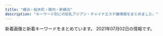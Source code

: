 ```yaml
---
title: "横浜・桜木町・関内・新横浜"
description: "キーワード別にの巨乳アジアン・チャイナエステ嬢情報をまとめました。"
---
```


新着画像と新着キーワードをまとめています。
2021年07月02日の情報です。

<DmmAffiliateIns />
<KeywordTable
  shops={
    [
    {
        "img_links": [
            "http://furuta-massage.work/img/s04.jpg",
            "http://furuta-massage.work/img/st1.jpg",
            "http://furuta-massage.work/img/s02.jpg",
            "http://furuta-massage.work/img/botton6.jpg",
            "http://furuta-massage.work/sp/img/t-a.jpg",
            "http://furuta-massage.work/img/botton.jpg",
            "http://furuta-massage.work/sp/img/time.jpg",
            "http://furuta-massage.work/sp/img/t-o.jpg",
            "http://furuta-massage.work/sp/img/st2.jpg",
            "http://furuta-massage.work/img/kanban.jpg",
            "http://furuta-massage.work/sp/img/add2.jpg",
            "http://furuta-massage.work/img/s01.jpg",
            "http://furuta-massage.work/img/s5.jpg",
            "http://furuta-massage.work/sp/img/t-r.jpg",
            "http://furuta-massage.work/img/botton3.jpg",
            "http://furuta-massage.work/img/s2.jpg",
            "http://furuta-massage.work/img/st2.jpg",
            "http://furuta-massage.work/sp/img/kanban.jpg",
            "http://furuta-massage.work/img/s4.jpg",
            "http://furuta-massage.work/sp/img/pc.jpg",
            "http://furuta-massage.work/img/head.jpg",
            "http://furuta-massage.work/sp/img/st3.jpg",
            "http://furuta-massage.work/img/s03.jpg",
            "http://furuta-massage.work/img/s3.jpg",
            "http://furuta-massage.work/img/botton5.jpg",
            "http://furuta-massage.work/sp/img/p-1.jpg",
            "http://furuta-massage.work/sp/img/pic.jpg",
            "http://furuta-massage.work/sp/img/tit.jpg",
            "http://furuta-massage.work/sp/img/t-s.jpg",
            "http://furuta-massage.work/img/botton4.jpg",
            "http://furuta-massage.work/img/st5.jpg",
            "http://furuta-massage.work/img/s1.jpg",
            "http://furuta-massage.work/sp/img/add.jpg",
            "http://furuta-massage.work/sp/img/info.jpg",
            "http://furuta-massage.work/sp/img/cam.jpg",
            "http://furuta-massage.work/sp/img/t-t.jpg",
            "http://furuta-massage.work/img/fla-2.jpg",
            "http://furuta-massage.work/sp/img/p-3.jpg",
            "http://furuta-massage.work/img/foot.jpg",
            "http://furuta-massage.work/img/st4.jpg",
            "http://furuta-massage.work/sp/img/p-5.jpg",
            "http://furuta-massage.work/sp/img/tel.jpg",
            "http://furuta-massage.work/sp/img/st1.jpg",
            "http://furuta-massage.work/sp/img/st4.jpg",
            "http://furuta-massage.work/sp/img/botton.jpg",
            "http://furuta-massage.work/img/mo.png",
            "http://furuta-massage.work/img/st3.jpg",
            "http://furuta-massage.work/sp/img/sys.jpg",
            "http://furuta-massage.work/sp/img/st5.jpg",
            "http://furuta-massage.work/img/mens.jpg",
            "http://furuta-massage.work/img/botton2.jpg"
        ],
        "url": "http://furuta-massage.work/",
        "station": "JR\u95a2\u5185\u99c5\u5317\u53e3",
        "keywords": {
            "D": 3,
            "G": 2,
            "89": 2,
            "85": 8,
            "C": 12
        },
        "name": "\u53e4\u7530"
    },
    {
        "url": "http://lover.esnavi.work/",
        "name": "\u6a2a\u6d5c\u7f8e\u4eba",
        "img_links": [
            "http://lover.esnavi.work/2/uploadimg/1623075138.jpeg",
            "http://lover.esnavi.work/news.jpg",
            "http://lover.esnavi.work/interior_t.jpg",
            "http://lover.esnavi.work/ac2.jpg",
            "http://lover.esnavi.work/2/uploadimg/1615052463.jpeg",
            "http://lover.esnavi.work/2/uploadimg/1615989511.jpeg",
            "http://lover.esnavi.work/2/uploadimg/1605024124.jpeg",
            "http://lover.esnavi.work/2/uploadimg/1605022914.jpeg",
            "http://lover.esnavi.work/sys1.jpg",
            "http://lover.esnavi.work/2/uploadimg/1605023116.jpeg",
            "http://lover.esnavi.work/int2.png",
            "http://lover.esnavi.work/head.jpg",
            "http://lover.esnavi.work/2/uploadimg/1623074960.jpeg",
            "http://lover.esnavi.work/staff_t.jpg",
            "http://lover.esnavi.work/2/uploadimg/1623075081.jpeg",
            "http://lover.esnavi.work/2/uploadimg/1623075021.jpeg",
            "http://lover.esnavi.work/int1.png",
            "http://lover.esnavi.work/2/uploadimg/1623074861.jpeg"
        ],
        "keywords": {
            "82": 1,
            "89": 4,
            "90": 3,
            "\u80f8": 1,
            "F": 1,
            "85": 1,
            "86": 1
        },
        "station": "JR\u6a2a\u6d5c\u99c5\u897f\u53e3"
    },
    {
        "name": "\u30ab\u30e9\u30d5\u30eb\u30ea\u30be\u30fc\u30c8",
        "keywords": {},
        "url": "https://color.uouono.com/",
        "img_links": [],
        "station": "JR\u6a2a\u6d5c\u99c5\u76f8\u9244\u53e3"
    },
    {
        "img_links": [
            "https://dear.xyz.mn/photos/sites/33/2020/11/2020111223000369.jpeg",
            "https://dear.xyz.mn/photos/sites/33/2021/05/2021051320370822.jpeg",
            "https://dear.xyz.mn/photos/sites/33/2021/07/2021070209382257.jpeg",
            "https://dear.xyz.mn/images/ac04.jpg",
            "https://dear.xyz.mn/images/ac06.jpg",
            "https://dear.xyz.mn/photos/sites/33/2021/02/2021022614331675.jpeg",
            "https://dear.xyz.mn/photos/sites/33/2021/01/2021011914494134.jpeg",
            "https://dear.xyz.mn/photos/sites/33/2020/10/2020102915581219.jpeg",
            "https://dear.xyz.mn/images/sp_top.jpg",
            "https://dear.xyz.mn/photos/sites/33/2021/04/2021042914583373.jpeg",
            "https://dear.xyz.mn/photos/sites/33/2021/03/2021032514544543.jpeg",
            "https://dear.xyz.mn/photos/sites/33/2020/11/2020110413285923.jpeg",
            "https://dear.xyz.mn/images/top.png",
            "https://dear.xyz.mn/images/ac05.jpg",
            "https://dear.xyz.mn/photos/sites/33/2020/12/2020122818210498.jpeg",
            "https://dear.xyz.mn/photos/sites/33/2021/04/2021042616185888.jpeg",
            "https://dear.xyz.mn/images/ac01.jpg",
            "https://dear.xyz.mn/photos/sites/33/2020/12/2020120212565938.jpeg",
            "https://dear.xyz.mn/photos/sites/33/2021/06/2021061308493784.jpeg",
            "https://dear.xyz.mn/images/ac02.jpg"
        ],
        "url": "https://dear.xyz.mn/",
        "keywords": {
            "87": 18,
            "85": 6,
            "D": 48,
            "C": 43,
            "86": 54
        },
        "name": "Dear",
        "station": "JR\u95a2\u5185\u99c5\u5317\u53e3"
    },
    {
        "keywords": {},
        "img_links": [
            "http://www.yoshindo.es-relax.info/images/youko1.jpg",
            "http://www.yoshindo.es-relax.info/images/top-kpbar.png",
            "http://www.yoshindo.es-relax.info/images/info1.jpg",
            "http://www.yoshindo.es-relax.info/images/arisu1.jpg",
            "http://www.yoshindo.es-relax.info/images/yui1.jpg",
            "http://www.yoshindo.es-relax.info/images/topbar.png",
            "http://www.yoshindo.es-relax.info/images/info6.jpg",
            "http://www.yoshindo.es-relax.info/images/info3.jpg",
            "http://www.yoshindo.es-relax.info/images/topnews.png",
            "http://www.yoshindo.es-relax.info/images/sidebar-credit.png",
            "http://www.yoshindo.es-relax.info/images/sayuri1.jpg",
            "http://www.yoshindo.es-relax.info/images/info4.jpg",
            "http://www.yoshindo.es-relax.info/images/yuna1.jpg",
            "http://www.yoshindo.es-relax.info/images/yuki1.jpg",
            "http://www.yoshindo.es-relax.info/images/topinfo.png",
            "http://www.yoshindo.es-relax.info/images/info2.jpg",
            "http://www.yoshindo.es-relax.info/images/info5.jpg"
        ],
        "url": "http://www.yoshindo.es-relax.info/",
        "name": "\u990a\u5fc3\u5802",
        "station": "\u53cd\u753a\u99c5"
    },
    {
        "station": "JR\u6771\u795e\u5948\u5ddd\u99c5\u897f\u53e3",
        "name": "\u7652\u3057\u306e\u5bb6",
        "keywords": {
            "D": 8,
            "86": 4,
            "87": 4
        },
        "img_links": [
            "http://www.lavender.esjoho.com/sp/images/news.jpg",
            "http://www.lavender.esjoho.com/images/int1.png",
            "http://www.lavender.esjoho.com/sp/images/newsb.jpg",
            "http://www.lavender.esjoho.com/sp/images/topgirl.jpg",
            "http://www.lavender.esjoho.com/images/sys2.png",
            "http://www.lavender.esjoho.com/images/rec2.png",
            "http://www.lavender.esjoho.com/sp/images/tel.jpg",
            "http://www.lavender.esjoho.com/files/024.jpg",
            "http://www.lavender.esjoho.com/images/rec1.png",
            "http://www.lavender.esjoho.com/images/interior_t.png",
            "http://www.lavender.esjoho.com/images/news.jpg",
            "http://www.lavender.esjoho.com/images/ta.jpg",
            "http://www.lavender.esjoho.com/sp/menu/top.jpg",
            "http://www.lavender.esjoho.com/files/051.jpg",
            "http://www.lavender.esjoho.com/images/sys3.png",
            "http://www.lavender.esjoho.com/files/035.jpg",
            "http://www.lavender.esjoho.com/images/int2.png",
            "http://www.lavender.esjoho.com/sp/images/head.jpg",
            "http://www.lavender.esjoho.com/files/021.jpg",
            "http://www.lavender.esjoho.com/images/link_t.png",
            "http://www.lavender.esjoho.com/files/019.jpg",
            "http://www.lavender.esjoho.com/images/concept.jpg",
            "http://www.lavender.esjoho.com/images/head.jpg",
            "http://www.lavender.esjoho.com/files/029.jpg",
            "http://www.lavender.esjoho.com/files/050.jpg",
            "http://www.lavender.esjoho.com/images/line.png",
            "http://www.lavender.esjoho.com/sp/images/time.jpg",
            "http://www.lavender.esjoho.com/sp/images/staff_t.jpg",
            "http://www.lavender.esjoho.com/sp/images/pc.jpg",
            "http://www.lavender.esjoho.com/sp/menu/staff.jpg",
            "http://www.lavender.esjoho.com/sp/images/footer.jpg",
            "http://www.lavender.esjoho.com/images/sm.jpg",
            "http://www.lavender.esjoho.com/images/staff_t.png",
            "http://www.lavender.esjoho.com/sp/menu/interior.jpg",
            "http://www.lavender.esjoho.com/sp/images/top.jpg",
            "http://www.lavender.esjoho.com/images/mobile.jpg",
            "http://www.lavender.esjoho.com/sp/images/interior_t.jpg",
            "http://www.lavender.esjoho.com/files/045.jpg"
        ],
        "url": "http://www.lavender.esjoho.com/"
    },
    {
        "img_links": [
            "http://relax-massage.blue/images/cg08.jpg",
            "http://relax-massage.blue/images/r2.jpg",
            "http://relax-massage.blue/images/news.png",
            "http://relax-massage.blue/images/top.png",
            "http://relax-massage.blue/images/cg05.jpg",
            "http://relax-massage.blue/images/r1.jpg",
            "http://relax-massage.blue/images/cg06.jpg",
            "http://relax-massage.blue/images/cg07.jpg",
            "http://relax-massage.blue/images/r3.jpg",
            "http://relax-massage.blue/images/cg02.jpg",
            "http://relax-massage.blue/images/cg03.jpg",
            "http://relax-massage.blue/images/cg01.jpg",
            "http://relax-massage.blue/images/staff_s.png",
            "http://relax-massage.blue/images/cg10.jpg",
            "http://relax-massage.blue/images/cg09.jpg",
            "http://relax-massage.blue/images/kan.jpg",
            "http://relax-massage.blue/images/evetop.png",
            "http://relax-massage.blue/images/r4.jpg"
        ],
        "name": "NaNa \uff5e\u30ca\u30ca\uff5e",
        "url": "http://relax-massage.blue/",
        "keywords": {
            "86": 18,
            "E": 6,
            "C": 3,
            "D": 9
        },
        "station": "\u95a2\u5185\u99c5\u5317\u53e3"
    },
    {
        "name": "\u8056\u697d\u5712",
        "img_links": [],
        "station": "JR\u95a2\u5185\u99c5\u5357\u53e3",
        "keywords": {},
        "url": "http://seirakuen.est.cm/"
    },
    {
        "img_links": [
            "http://akashiya-massage.com/i/img/sta11.jpg",
            "http://akashiya-massage.com/img/st12.jpg",
            "http://akashiya-massage.com/i/img/r3.jpg",
            "http://akashiya-massage.com/i/img/r5.jpg",
            "http://akashiya-massage.com/i/img/acc-1.jpg",
            "http://akashiya-massage.com/i/img/acc-3.png",
            "http://akashiya-massage.com/i/img/acc-4.png",
            "http://akashiya-massage.com/img/head.png",
            "http://akashiya-massage.com/img/sta10.jpg",
            "http://akashiya-massage.com/i/img/acc-2.png",
            "http://akashiya-massage.com/img/mo.png",
            "http://akashiya-massage.com/i/img/r1.jpg",
            "http://akashiya-massage.com/img/st11.jpg",
            "http://akashiya-massage.com/i/img/st10.jpg",
            "http://akashiya-massage.com/img/st13.jpg",
            "http://akashiya-massage.com/img/bottom.png",
            "http://akashiya-massage.com/img/st10.jpg",
            "http://akashiya-massage.com/i/img/r2.jpg",
            "http://akashiya-massage.com/i/img/acc-5.jpg",
            "http://akashiya-massage.com/img/sta12.jpg",
            "http://akashiya-massage.com/i/img/sta10.jpg",
            "http://akashiya-massage.com/i/img/r4.jpg",
            "http://akashiya-massage.com/img/IMG_17410.jpg",
            "http://akashiya-massage.com/img/nos.jpg",
            "http://akashiya-massage.com/i/img/sta13.jpg",
            "http://akashiya-massage.com/i/img/sta12.jpg",
            "http://akashiya-massage.com/img/IMG_17480.jpg",
            "http://akashiya-massage.com/img/sta13.jpg",
            "http://akashiya-massage.com/img/c1.jpg",
            "http://akashiya-massage.com/img/sta11.jpg",
            "http://akashiya-massage.com/img/IMG_1709.jpg"
        ],
        "name": "\u30a2\u30ab\u30b7\u30e4",
        "url": "http://akashiya-massage.com/",
        "station": "JR\u4e2d\u5c71\u99c5\u5317\u53e3",
        "keywords": {
            "86": 1,
            "84": 1,
            "87": 1,
            "88": 1,
            "C": 15,
            "E": 2,
            "D": 2
        }
    },
    {
        "img_links": [
            "http://massage-relax.xyz/images/cg01.jpg",
            "http://massage-relax.xyz/images/home.png",
            "http://massage-relax.xyz/images/esthe2.jpg",
            "http://massage-relax.xyz/images/cg04.jpg",
            "http://massage-relax.xyz/images/r2.jpg",
            "http://massage-relax.xyz/images/esthe3.jpg",
            "http://massage-relax.xyz/images/a4.jpg",
            "http://massage-relax.xyz/images/main1.jpg",
            "http://massage-relax.xyz/images/friend.png",
            "http://massage-relax.xyz/images/info.png",
            "http://massage-relax.xyz/images/r4.jpg",
            "http://massage-relax.xyz/images/a5.jpg",
            "http://massage-relax.xyz/images/cg05.jpg",
            "http://massage-relax.xyz/images/header3.png",
            "http://massage-relax.xyz/images/a2.jpg",
            "http://massage-relax.xyz/images/blog_002.png",
            "http://massage-relax.xyz/images/r3.jpg",
            "http://massage-relax.xyz/images/a3.jpg",
            "http://massage-relax.xyz/images/link.png",
            "http://massage-relax.xyz/images/main-sp.jpg",
            "http://massage-relax.xyz/images/clear.png",
            "http://massage-relax.xyz/images/acc.jpg",
            "http://massage-relax.xyz/images/cg02.jpg",
            "http://massage-relax.xyz/images/gallery.png",
            "http://massage-relax.xyz/images/esthe1.jpg",
            "http://massage-relax.xyz/images/r1.jpg",
            "http://massage-relax.xyz/images/home_002.png",
            "http://massage-relax.xyz/images/cg03.jpg",
            "http://massage-relax.xyz/images/a1.jpg",
            "http://massage-relax.xyz/images/staff.png",
            "http://massage-relax.xyz/images/a6.jpg"
        ],
        "url": "http://massage-relax.xyz/",
        "keywords": {
            "86": 30
        },
        "station": "\u30bb\u30f3\u30bf\u30fc\u5317\u99c5",
        "name": "\u30a2\u30ed\u30de\u4e00\u756a"
    },
    {
        "url": "http://www.sh-riraku113.xyz/",
        "station": "JR\u6771\u795e\u5948\u5ddd\u99c5",
        "keywords": {
            "C": 14
        },
        "name": "\u30ec\u30a4\u30f3\u30dc\u30fc\u8679",
        "img_links": [
            "http://www.sh-riraku113.xyz/static/picture/room4.png",
            "http://www.sh-riraku113.xyz/static/picture/tit-new.png",
            "http://www.sh-riraku113.xyz/uploads/201005/1-2010051615301I.jpg",
            "http://www.sh-riraku113.xyz/static/picture/tit-infor.png",
            "http://www.sh-riraku113.xyz/static/picture/tit-pick.png",
            "http://www.sh-riraku113.xyz/static/picture/tit-gat.png",
            "http://www.sh-riraku113.xyz/uploads/201005/1-201005161544K5.jpg",
            "http://www.sh-riraku113.xyz/static/picture/room2.png",
            "http://www.sh-riraku113.xyz/static/picture/infor.png",
            "http://www.sh-riraku113.xyz/static/picture/room3.png",
            "http://www.sh-riraku113.xyz/static/picture/tite-staff.png",
            "http://www.sh-riraku113.xyz/static/picture/room1.png",
            "http://www.sh-riraku113.xyz/static/picture/top.png",
            "http://www.sh-riraku113.xyz/uploads/201005/1-201005161513F8.jpg",
            "http://www.sh-riraku113.xyz/uploads/201005/1-201005161500127.jpg",
            "http://www.sh-riraku113.xyz/static/picture/info.png"
        ]
    },
    {
        "url": "http://anela.iyasi.me/",
        "name": "\u30a2\u30cd\u30e9",
        "img_links": [
            "http://anela.iyasi.me/images/system/syatem_302.jpg",
            "http://anela.iyasi.me/images/staff_one/staff_one_02.jpg",
            "http://anela.iyasi.me/images/staff_one/staff_one_top.jpg",
            "http://anela.iyasi.me/images/gallery/gallery_101.jpg",
            "http://anela.iyasi.me/images/staff/sta_01.jpg",
            "http://anela.iyasi.me/images/staff_one/staff_one_07.png",
            "http://anela.iyasi.me/images/gallery/gallery_104.jpg",
            "http://anela.iyasi.me/images/system/syatem_303.jpg",
            "http://anela.iyasi.me/images/top/top_01.jpg",
            "http://anela.iyasi.me/images/home/QR.png",
            "http://anela.iyasi.me/images/top/top_02.jpg",
            "http://anela.iyasi.me/images/home/index_qup.jpg",
            "http://anela.iyasi.me/images/system/syatem_301.jpg",
            "http://anela.iyasi.me/images/staff/sta_06.jpg",
            "http://anela.iyasi.me/images/staff/sta_0z2.jpg",
            "http://anela.iyasi.me/images/staff_one/staff_one_01.jpg",
            "http://anela.iyasi.me/images/home/index_04.jpg",
            "http://anela.iyasi.me/images/staff/sta_021.jpg",
            "http://anela.iyasi.me/images/home/index_03.jpg",
            "http://anela.iyasi.me/images/staff/sta_023.jpg",
            "http://anela.iyasi.me/images/top/top_03.jpg",
            "http://anela.iyasi.me/images/staff_one/staff_one_05.jpg",
            "http://anela.iyasi.me/images/staff_image/staff_d02.jpg",
            "http://anela.iyasi.me/images/staff/sta_010.jpg",
            "http://anela.iyasi.me/images/staff_image/staff_d01.jpg",
            "http://anela.iyasi.me/images/staff_one/staff_one_03.jpg",
            "http://anela.iyasi.me/images/staff/sta_0z10.jpg",
            "http://anela.iyasi.me/images/gallery/gallery_404.jpg",
            "http://anela.iyasi.me/images/home/top_qp.jpg",
            "http://anela.iyasi.me/images/gallery/gallery_102.jpg",
            "http://anela.iyasi.me/images/staff_image/staff_d06.jpg",
            "http://anela.iyasi.me/images/top/top_06.jpg",
            "http://anela.iyasi.me/images/top/top_08.png",
            "http://anela.iyasi.me/images/staff_one/staff_one_04.jpg",
            "http://anela.iyasi.me/images/home/index_tel.jpg",
            "http://anela.iyasi.me/images/staff/sta_03.jpg",
            "http://anela.iyasi.me/images/staff_one/staff_one_08.png",
            "http://anela.iyasi.me/images/gallery/gallery_402.jpg",
            "http://anela.iyasi.me/images/staff/staff_top.jpg",
            "http://anela.iyasi.me/images/top/top_05.jpg",
            "http://anela.iyasi.me/images/gallery/gallery_103.jpg",
            "http://anela.iyasi.me/images/gallery/gallery_401.jpg",
            "http://anela.iyasi.me/images/gallery/gallery_01.jpg",
            "http://anela.iyasi.me/images/staff/sta_0z12.jpg",
            "http://anela.iyasi.me/images/top/top_04.jpg",
            "http://anela.iyasi.me/images/gallery/gallery_403.jpg",
            "http://anela.iyasi.me/images/staff/sta_0z9.jpg",
            "http://anela.iyasi.me/images/staff_image/staff_d04.jpg",
            "http://anela.iyasi.me/images/staff_image/staff_d05.jpg",
            "http://anela.iyasi.me/images/gallery/gallery_top.jpg",
            "http://anela.iyasi.me/images/staff/sta_04.jpg",
            "http://anela.iyasi.me/images/home/index_page_top.jpg",
            "http://anela.iyasi.me/images/staff_image/staff_d07.jpg",
            "http://anela.iyasi.me/images/staff/sta_0z8.jpg"
        ],
        "keywords": {},
        "station": "JR\u95a2\u5185\u99c5\u5357\u53e3"
    },
    {
        "keywords": {
            "D": 11
        },
        "station": "\u30bb\u30f3\u30bf\u30fc\u5317\u99c5",
        "img_links": [
            "http://massage-esthe.blue/img/st3.jpg",
            "http://massage-esthe.blue/img/sta8.jpg",
            "http://massage-esthe.blue/img/a2.jpg",
            "http://massage-esthe.blue/img/a1.jpg",
            "http://massage-esthe.blue/img/sta3.jpg",
            "http://massage-esthe.blue/img/a4.jpg",
            "http://massage-esthe.blue/img/r3.jpg",
            "http://massage-esthe.blue/img/r2.jpg",
            "http://massage-esthe.blue/img/st2.jpg",
            "http://massage-esthe.blue/img/sta2.jpg",
            "http://massage-esthe.blue/img/st1.jpg",
            "http://massage-esthe.blue/img/st11.jpg",
            "http://massage-esthe.blue/img/sta5.jpg",
            "http://massage-esthe.blue/img/a3.jpg",
            "http://massage-esthe.blue/img/bb.png",
            "http://massage-esthe.blue/img/stat.jpg",
            "http://massage-esthe.blue/img/sta10.jpg",
            "http://massage-esthe.blue/img/sta12.jpg",
            "http://massage-esthe.blue/img/st6.jpg",
            "http://massage-esthe.blue/img/st8.jpg",
            "http://massage-esthe.blue/img/st9.jpg",
            "http://massage-esthe.blue/img/a6.jpg",
            "http://massage-esthe.blue/img/sta6.jpg",
            "http://massage-esthe.blue/img/st7.jpg",
            "http://massage-esthe.blue/img/acct.jpg",
            "http://massage-esthe.blue/img/top.jpg",
            "http://massage-esthe.blue/img/st10.jpg",
            "http://massage-esthe.blue/img/st12.jpg",
            "http://massage-esthe.blue/img/sta11.jpg",
            "http://massage-esthe.blue/img/rect.jpg",
            "http://massage-esthe.blue/img/stal.png",
            "http://massage-esthe.blue/img/root.jpg",
            "http://massage-esthe.blue/img/fla.jpg",
            "http://massage-esthe.blue/img/sta1.jpg",
            "http://massage-esthe.blue/img/r4.jpg",
            "http://massage-esthe.blue/img/no.png",
            "http://massage-esthe.blue/img/lint.jpg",
            "http://massage-esthe.blue/img/a5.jpg",
            "http://massage-esthe.blue/img/sta7.jpg",
            "http://massage-esthe.blue/img/r1.jpg",
            "http://massage-esthe.blue/img/syst.jpg",
            "http://massage-esthe.blue/img/st5.jpg"
        ],
        "name": "37\u2103",
        "url": "http://massage-esthe.blue/"
    },
    {
        "img_links": [
            "http://www.sexygirl.mensest.com/images/bj2.jpg",
            "http://www.sexygirl.mensest.com/files/001.jpg",
            "http://www.sexygirl.mensest.com/images/shop/shop04.jpg",
            "http://www.sexygirl.mensest.com/images/pick.png",
            "http://www.sexygirl.mensest.com/images/r2.jpg",
            "http://www.sexygirl.mensest.com/images/news.png",
            "http://www.sexygirl.mensest.com/images/end.png",
            "http://www.sexygirl.mensest.com/images/shop/shop02.jpg",
            "http://www.sexygirl.mensest.com/files/005.jpg",
            "http://www.sexygirl.mensest.com/images/r1.jpg",
            "http://www.sexygirl.mensest.com/images/s_link.png",
            "http://www.sexygirl.mensest.com/files/004.jpg",
            "http://www.sexygirl.mensest.com/images/face.png",
            "http://www.sexygirl.mensest.com/files/002.jpg",
            "http://www.sexygirl.mensest.com/images/r4.jpg",
            "http://www.sexygirl.mensest.com/images/top.png",
            "http://www.sexygirl.mensest.com/images/shop/shop01.jpg",
            "http://www.sexygirl.mensest.com/images/shop/shop03.jpg",
            "http://www.sexygirl.mensest.com/images/r5.jpg",
            "http://www.sexygirl.mensest.com/images/s_staff.png",
            "http://www.sexygirl.mensest.com/files/003.jpg"
        ],
        "keywords": {
            "87": 4,
            "C": 2,
            "\u30bb\u30af\u30b7\u30fc": 14,
            "86": 1,
            "D": 3
        },
        "station": "JR\u6a2a\u6d5c\u99c5\u304d\u305f\u897f\u53e3",
        "name": "Sexy Girl \uff5e\u30bb\u30af\u30b7\u30fc\u30ac\u30fc\u30eb\uff5e",
        "url": "http://www.sexygirl.mensest.com/"
    },
    {
        "station": "JR\u65b0\u6a2a\u6d5c\u99c58\u756a\u51fa\u53e3",
        "img_links": [
            "http://xn--cckubj6bwie8h7e.net/images/line.png",
            "http://xn--cckubj6bwie8h7e.net/images/home.png",
            "http://xn--cckubj6bwie8h7e.net/images/google_plus.png",
            "http://xn--cckubj6bwie8h7e.net/images/esthe7.jpg",
            "http://xn--cckubj6bwie8h7e.net/images/r1.jpg",
            "http://xn--cckubj6bwie8h7e.net/images/cg04.jpg",
            "http://xn--cckubj6bwie8h7e.net/images/main-sp.jpg",
            "http://xn--cckubj6bwie8h7e.net/images/r3.jpg",
            "http://xn--cckubj6bwie8h7e.net/images/footer-r.png",
            "http://xn--cckubj6bwie8h7e.net/images/cg05.jpg",
            "http://xn--cckubj6bwie8h7e.net/images/esthe3.jpg",
            "http://xn--cckubj6bwie8h7e.net/images/staff.png",
            "http://xn--cckubj6bwie8h7e.net/images/r2.jpg",
            "http://xn--cckubj6bwie8h7e.net/images/esthe1.jpg",
            "http://xn--cckubj6bwie8h7e.net/images/esthe6.jpg",
            "http://xn--cckubj6bwie8h7e.net/images/facebook.png",
            "http://xn--cckubj6bwie8h7e.net/images/cg02.jpg",
            "http://xn--cckubj6bwie8h7e.net/images/cg01.jpg",
            "http://xn--cckubj6bwie8h7e.net/images/footer-l.png",
            "http://xn--cckubj6bwie8h7e.net/images/link.png",
            "http://xn--cckubj6bwie8h7e.net/images/r4.jpg",
            "http://xn--cckubj6bwie8h7e.net/images/header3.png",
            "http://xn--cckubj6bwie8h7e.net/images/main1.jpg",
            "http://xn--cckubj6bwie8h7e.net/images/esthe4.jpg",
            "http://xn--cckubj6bwie8h7e.net/images/clear.png",
            "http://xn--cckubj6bwie8h7e.net/link/menlog.jpg",
            "http://xn--cckubj6bwie8h7e.net/images/twitter.png",
            "http://xn--cckubj6bwie8h7e.net/images/cg03.jpg",
            "http://xn--cckubj6bwie8h7e.net/images/flower.png",
            "http://xn--cckubj6bwie8h7e.net/images/esthe2.jpg"
        ],
        "keywords": {},
        "name": "IRIS",
        "url": "http://xn--cckubj6bwie8h7e.net/"
    },
    {
        "img_links": [
            "http://www.relax-colorful.com/files/067.jpg",
            "http://www.relax-colorful.com/files/093-1-03.jpg",
            "http://www.relax-colorful.com/files/055-02.jpg",
            "http://www.relax-colorful.com/files/093-1.jpg",
            "http://www.relax-colorful.com/files/073.jpg",
            "http://www.relax-colorful.com/files/040.jpg",
            "http://www.relax-colorful.com/files/053.jpg",
            "http://www.relax-colorful.com/images/mobile.jpg",
            "http://www.relax-colorful.com/images/staff1b.jpg",
            "http://www.relax-colorful.com/files/069-03.jpg",
            "http://www.relax-colorful.com/images/news1.jpg",
            "http://www.relax-colorful.com/files/082-03.jpg",
            "http://www.relax-colorful.com/files/040-02.jpg",
            "http://www.relax-colorful.com/images/pick.jpg",
            "http://www.relax-colorful.com/images/top.jpg",
            "http://www.relax-colorful.com/files/089-02.jpg",
            "http://www.relax-colorful.com/files/091.jpg",
            "http://www.relax-colorful.com/files/067-02.jpg",
            "http://www.relax-colorful.com/files/091-03.jpg",
            "http://www.relax-colorful.com/images/att.jpg",
            "http://www.relax-colorful.com/files/073-03.jpg",
            "http://www.relax-colorful.com/files/087.jpg",
            "http://www.relax-colorful.com/files/077-02.jpg",
            "http://www.relax-colorful.com/files/069-02.jpg",
            "http://www.relax-colorful.com/files/040-03.jpg",
            "http://www.relax-colorful.com/files/089.jpg",
            "http://www.relax-colorful.com/images/backlist.jpg",
            "http://www.relax-colorful.com/files/090-02.jpg",
            "http://www.relax-colorful.com/files/092.jpg",
            "http://www.relax-colorful.com/files/091-02.jpg",
            "http://www.relax-colorful.com/images/staff1.jpg",
            "http://www.relax-colorful.com/files/055.jpg",
            "http://www.relax-colorful.com/images/news.jpg",
            "http://www.relax-colorful.com/files/060-03.jpg",
            "http://www.relax-colorful.com/files/087-03.jpg",
            "http://www.relax-colorful.com/files/055-03.jpg",
            "http://www.relax-colorful.com/files/053-03.jpg",
            "http://www.relax-colorful.com/files/097-03.jpg",
            "http://www.relax-colorful.com/files/092-02.jpg",
            "http://www.relax-colorful.com/files/093-1-02.jpg",
            "http://www.relax-colorful.com/files/082-02.jpg",
            "http://www.relax-colorful.com/files/080.jpg",
            "http://www.relax-colorful.com/files/082.jpg",
            "http://www.relax-colorful.com/files/060-02.jpg",
            "http://www.relax-colorful.com/files/097-02.jpg",
            "http://www.relax-colorful.com/files/069.jpg",
            "http://www.relax-colorful.com/files/087-02.jpg",
            "http://www.relax-colorful.com/images/bjs3.jpg",
            "http://www.relax-colorful.com/files/053-02.jpg",
            "http://www.relax-colorful.com/images/staff_line.jpg",
            "http://www.relax-colorful.com/files/092-03.jpg",
            "http://www.relax-colorful.com/files/089-03.jpg",
            "http://www.relax-colorful.com/images/news2.jpg",
            "http://www.relax-colorful.com/files/090.jpg",
            "http://www.relax-colorful.com/images/koko_200x40.png",
            "http://www.relax-colorful.com/files/080-03.jpg",
            "http://www.relax-colorful.com/files/060.jpg",
            "http://www.relax-colorful.com/files/077.jpg",
            "http://www.relax-colorful.com/files/067-03.jpg",
            "http://www.relax-colorful.com/files/097.jpg",
            "http://www.relax-colorful.com/images/girl_bt.jpg",
            "http://www.relax-colorful.com/files/080-02.jpg",
            "http://www.relax-colorful.com/files/090-03.jpg",
            "http://www.relax-colorful.com/images/staff1a.jpg",
            "http://www.relax-colorful.com/files/073-02.jpg",
            "http://www.relax-colorful.com/files/077-03.jpg"
        ],
        "keywords": {
            "86": 15,
            "85": 3,
            "C": 39,
            "D": 42,
            "87": 33
        },
        "station": "JR\u95a2\u5185\u99c5\u5317\u53e3",
        "url": "http://www.relax-colorful.com/",
        "name": "Colorful\uff5e\u30ab\u30e9\u30d5\u30eb\uff5e"
    },
    {
        "station": "\u6771\u767d\u697d\u99c5",
        "img_links": [
            "http://www.rakuraku.esjoho.com/files/003.jpg",
            "http://www.rakuraku.esjoho.com/files/001-03.jpg",
            "http://www.rakuraku.esjoho.com/files/002-02.jpg",
            "http://www.rakuraku.esjoho.com/images/r3.jpg",
            "http://www.rakuraku.esjoho.com/files/004.jpg",
            "http://www.rakuraku.esjoho.com/files/002.jpg",
            "http://www.rakuraku.esjoho.com/files/003-03.jpg",
            "http://www.rakuraku.esjoho.com/files/004-02.jpg",
            "http://www.rakuraku.esjoho.com/files/004-03.jpg",
            "http://www.rakuraku.esjoho.com/files/001.jpg",
            "http://www.rakuraku.esjoho.com/images/mobile.jpg",
            "http://www.rakuraku.esjoho.com/files/001-02.jpg",
            "http://www.rakuraku.esjoho.com/files/002-03.jpg",
            "http://www.rakuraku.esjoho.com/images/line.png",
            "http://www.rakuraku.esjoho.com/files/003-02.jpg"
        ],
        "name": "\u697d\u697d",
        "keywords": {
            "86": 8,
            "87": 8,
            "D": 4,
            "C": 24
        },
        "url": "http://www.rakuraku.esjoho.com/"
    },
    {
        "keywords": {
            "88": 2,
            "C": 1,
            "D": 3,
            "87": 2
        },
        "url": "http://www.mikaeribijin.mensest.com/",
        "name": "\u898b\u8fd4\u308a\u7f8e\u4eba",
        "station": "\u65b0\u6a2a\u6d5c\u99c5\u65b0\u5e79\u7dda\u53e3",
        "img_links": [
            "http://www.mikaeribijin.mensest.com/images/shop/shop03.jpg",
            "http://www.mikaeribijin.mensest.com/images/top_sche.png",
            "http://www.mikaeribijin.mensest.com/images/bj3.png",
            "http://www.mikaeribijin.mensest.com/files/002.jpg",
            "http://www.mikaeribijin.mensest.com/images/line.jpg",
            "http://www.mikaeribijin.mensest.com/files/004.jpg",
            "http://www.mikaeribijin.mensest.com/files/004-02.jpg",
            "http://www.mikaeribijin.mensest.com/images/shop/shop04.jpg",
            "http://www.mikaeribijin.mensest.com/files/003.jpg",
            "http://www.mikaeribijin.mensest.com/images/link_line.png",
            "http://www.mikaeribijin.mensest.com/files/001.jpg",
            "http://www.mikaeribijin.mensest.com/images/mobile.png",
            "http://www.mikaeribijin.mensest.com/images/staff_line.png",
            "http://www.mikaeribijin.mensest.com/images/girl-z2.jpg",
            "http://www.mikaeribijin.mensest.com/files/001-02.jpg",
            "http://www.mikaeribijin.mensest.com/images/shop/shop02.jpg",
            "http://www.mikaeribijin.mensest.com/files/003-02.jpg",
            "http://www.mikaeribijin.mensest.com/images/information.png",
            "http://www.mikaeribijin.mensest.com/files/002-02.jpg",
            "http://www.mikaeribijin.mensest.com/images/shop/shop01.jpg",
            "http://www.mikaeribijin.mensest.com/images/girl-z1.jpg",
            "http://www.mikaeribijin.mensest.com/images/top.png"
        ]
    },
    {
        "url": "http://www.est-baby.work/",
        "keywords": {},
        "station": "\u65e5\u30ce\u51fa\u753a\u99c5",
        "img_links": [
            "http://www.est-baby.work/images/staff_t.jpg",
            "http://www.est-baby.work/images/1.jpg",
            "http://www.est-baby.work/images/menu/interior.png",
            "http://www.est-baby.work/img/kaori1.png",
            "http://www.est-baby.work/staff/yuki.jpg",
            "http://www.est-baby.work/images/sys1.jpg",
            "http://www.est-baby.work/img/yuki2.png",
            "http://www.est-baby.work/images/menu/top.png",
            "http://www.est-baby.work/images/7.jpg",
            "http://www.est-baby.work/images/sys4.jpg",
            "http://www.est-baby.work/images/sys2.jpg",
            "http://www.est-baby.work/img/nana1.png",
            "http://www.est-baby.work/img/koko1.png",
            "http://www.est-baby.work/img/yuki1.png",
            "http://www.est-baby.work/images/sisu.jpg",
            "http://www.est-baby.work/staff/sizuka.jpg",
            "http://www.est-baby.work/images/int2.jpg",
            "http://www.est-baby.work/staff/kaori.jpg",
            "http://www.est-baby.work/images/sys3.jpg",
            "http://www.est-baby.work/img/sizuka1.png",
            "http://www.est-baby.work/images/tgirl.jpg",
            "http://www.est-baby.work/images/interior_t.jpg",
            "http://www.est-baby.work/images/head.jpg",
            "http://www.est-baby.work/images/3.jpg",
            "http://www.est-baby.work/images/8.jpg",
            "http://www.est-baby.work/images/tr.jpg",
            "http://www.est-baby.work/staff/koko.jpg",
            "http://www.est-baby.work/images/koko_200x40.png",
            "http://www.est-baby.work/images/int1.jpg",
            "http://www.est-baby.work/staff/nana.jpg",
            "http://www.est-baby.work/images/6.jpg",
            "http://www.est-baby.work/images/news.jpg",
            "http://www.est-baby.work/images/menu/staff.png"
        ],
        "name": "\u7652\uff5e\u3044\u3084\u3057\uff5e"
    },
    {
        "url": "http://www.rakuraku-venus.xyz/",
        "img_links": [
            "http://www.rakuraku-venus.xyz/images/shop/r1.jpg",
            "http://www.rakuraku-venus.xyz/images/index-kai_08.jpg",
            "http://www.rakuraku-venus.xyz/images/index-kai_03.jpg",
            "http://www.rakuraku-venus.xyz/images/nav/lanmu-staff.jpg",
            "http://www.rakuraku-venus.xyz/images/staff/11/minami2.jpg",
            "http://www.rakuraku-venus.xyz/images/staff/11/misaki.jpg",
            "http://www.rakuraku-venus.xyz/images/index-f.jpg",
            "http://www.rakuraku-venus.xyz/images/light_img.jpg",
            "http://www.rakuraku-venus.xyz/images/shop/h2.jpg",
            "http://www.rakuraku-venus.xyz/psd/off.jpg",
            "http://www.rakuraku-venus.xyz/images/index-kai_16.jpg",
            "http://www.rakuraku-venus.xyz/images/nav/lanmu-sys.jpg",
            "http://www.rakuraku-venus.xyz/images/nav/lanmu-acc.jpg",
            "http://www.rakuraku-venus.xyz/images/index-kai_05.jpg",
            "http://www.rakuraku-venus.xyz/images/staff/11/rika.png",
            "http://www.rakuraku-venus.xyz/images/shop/h3.jpg",
            "http://www.rakuraku-venus.xyz/images/staff/10/1.jpg",
            "http://www.rakuraku-venus.xyz/images/index-kai_13.jpg",
            "http://www.rakuraku-venus.xyz/images/staff/11/Aki.png",
            "http://www.rakuraku-venus.xyz/images/index-kai_07.jpg",
            "http://www.rakuraku-venus.xyz/images/shop/h4.jpg",
            "http://www.rakuraku-venus.xyz/images/staff/11/ai.jpg",
            "http://www.rakuraku-venus.xyz/images/lan-t/images/lan-t_01.jpg",
            "http://www.rakuraku-venus.xyz/images/nav/lanmu-job.jpg",
            "http://www.rakuraku-venus.xyz/images/index-kai_13a.jpg"
        ],
        "station": "JR\u6771\u795e\u5948\u5ddd\u99c5",
        "keywords": {},
        "name": "\u697d\u3005\u30f4\u30a3\u30fc\u30ca\u30b9"
    },
    {
        "url": "http://www.dream.esjp.info/",
        "img_links": [
            "http://www.dream.esjp.info/images/m2.jpg",
            "http://www.dream.esjp.info/images/m6.jpg",
            "http://www.dream.esjp.info/images/rsubt3.png",
            "http://www.dream.esjp.info/images/rsubt6.png",
            "http://www.dream.esjp.info/images/slider-img001.jpg",
            "http://www.dream.esjp.info/files/005.jpg",
            "http://www.dream.esjp.info/images/m3.jpg",
            "http://www.dream.esjp.info/images/rsubt7.png",
            "http://www.dream.esjp.info/images/b-tel.png",
            "http://www.dream.esjp.info/images/m1.jpg",
            "http://www.dream.esjp.info/files/004.jpg",
            "http://www.dream.esjp.info/images/rsubt1.png",
            "http://www.dream.esjp.info/images/b-online.png",
            "http://www.dream.esjp.info/images/m4.jpg",
            "http://www.dream.esjp.info/files/006.jpg",
            "http://www.dream.esjp.info/files/003.jpg",
            "http://www.dream.esjp.info/images/rsubt4.png",
            "http://www.dream.esjp.info/images/rsubt2.png",
            "http://www.dream.esjp.info/images/rsubt5.png"
        ],
        "name": "\u30c9\u30ea\u30fc\u30e0",
        "keywords": {
            "88": 24,
            "E": 8,
            "D": 16,
            "F": 8,
            "86": 8
        },
        "station": "JR\u685c\u6728\u753a\u99c5\u5357\u53e3"
    },
    {
        "url": "https://sunflower.jp.net/",
        "img_links": [
            "https://sunflower.jp.net/_src/57194213/wechatimg3503.jpg",
            "https://sunflower.jp.net/_src/56614010/wechatimg2522.jpg",
            "https://sunflower.jp.net/_src/56613926/sign.png",
            "https://sunflower.jp.net/_src/57194215/wechatimg3503.jpg",
            "https://sunflower.jp.net/_src/56658782/wechatimg1319.jpg",
            "https://sunflower.jp.net/_src/56658780/wechatimg1321.jpg",
            "https://sunflower.jp.net/_src/56656278/3.jpg",
            "https://sunflower.jp.net/_src/56656281/3.jpg",
            "https://sunflower.jp.net/_src/56614008/wechatimg2522.jpg",
            "https://sunflower.jp.net/_src/57194214/wechatimg3503.jpg",
            "https://sunflower.jp.net/_src/56613927/sign.png",
            "https://sunflower.jp.net/_src/56614021/img20210529165014913256.png",
            "https://sunflower.jp.net/_src/56613992/wechatimg3503.jpg",
            "https://sunflower.jp.net/_src/56656280/3.jpg",
            "https://sunflower.jp.net/_src/56614006/wechatimg2302.jpg",
            "https://sunflower.jp.net/_src/56614007/wechatimg2302.jpg",
            "https://sunflower.jp.net/_src/56614009/wechatimg2522.jpg",
            "https://sunflower.jp.net/_src/56658785/wechatimg1318.jpg",
            "https://sunflower.jp.net/_src/57194212/wechatimg3503.jpg",
            "https://sunflower.jp.net/_src/56614005/wechatimg2302.jpg",
            "https://sunflower.jp.net/_src/56656279/3.jpg"
        ],
        "station": "JR\u95a2\u5185\u99c5\u5357\u53e3",
        "keywords": {
            "90": 1,
            "96": 2,
            "C": 7,
            "88": 1
        },
        "name": "\u7d2b\u6708"
    },
    {
        "keywords": {
            "D": 10,
            "C": 2
        },
        "name": "STEKLA \uff5e\u30b9\u30c6\u30e9\uff5e",
        "url": "http://sweety-est.com/",
        "station": "JR\u6771\u795e\u5948\u5ddd\u99c5\u897f\u53e3",
        "img_links": [
            "http://sweety-est.com/images/icon_new.png",
            "http://sweety-est.com/images/sw_home.png",
            "http://sweety-est.com/images/trigger.jpg",
            "http://sweety-est.com/images/head_therapist.jpg",
            "http://sweety-est.com/images/cg06.jpg",
            "http://sweety-est.com/images/con01.jpg",
            "http://sweety-est.com/images/sw_tel.png",
            "http://sweety-est.com/images/cg02.jpg",
            "http://sweety-est.com/images/cg05.jpg",
            "http://sweety-est.com/images/head_interior.jpg",
            "http://sweety-est.com/images/con03.jpg",
            "http://sweety-est.com/images/cg01.jpg",
            "http://sweety-est.com/images/cg04.jpg",
            "http://sweety-est.com/images/mainvisual_01.jpg",
            "http://sweety-est.com/images/con02.jpg",
            "http://sweety-est.com/images/mainvisual_01_s.jpg",
            "http://sweety-est.com/images/cg03.jpg"
        ]
    },
    {
        "keywords": {
            "\u30bb\u30af\u30b7\u30fc": 1,
            "87": 22,
            "86": 6,
            "D": 28
        },
        "station": "JR\u95a2\u5185\u99c5\u5317\u53e3",
        "url": "http://www.sunflower-kannai.com/",
        "img_links": [
            "http://www.sunflower-kannai.com/images/slider02.jpg",
            "http://www.sunflower-kannai.com/files/028-02.jpg",
            "http://www.sunflower-kannai.com/files/022-02.jpg",
            "http://www.sunflower-kannai.com/files/033.jpg",
            "http://www.sunflower-kannai.com/images/int3.jpg",
            "http://www.sunflower-kannai.com/images/slider04.jpg",
            "http://www.sunflower-kannai.com/files/040.jpg",
            "http://www.sunflower-kannai.com/images/sys4.jpg",
            "http://www.sunflower-kannai.com/images/slider08.jpg",
            "http://www.sunflower-kannai.com/files/028.jpg",
            "http://www.sunflower-kannai.com/files/026-02.jpg",
            "http://www.sunflower-kannai.com/files/020-02.jpg",
            "http://www.sunflower-kannai.com/files/040-02.jpg",
            "http://www.sunflower-kannai.com/images/staffback.jpg",
            "http://www.sunflower-kannai.com/files/039-02.jpg",
            "http://www.sunflower-kannai.com/images/sys3.jpg",
            "http://www.sunflower-kannai.com/images/int2.jpg",
            "http://www.sunflower-kannai.com/images/slider01.jpg",
            "http://www.sunflower-kannai.com/images/tre.jpg",
            "http://www.sunflower-kannai.com/images/slider06.jpg",
            "http://www.sunflower-kannai.com/files/014.jpg",
            "http://www.sunflower-kannai.com/images/info.jpg",
            "http://www.sunflower-kannai.com/images/staff_t.jpg",
            "http://www.sunflower-kannai.com/files/011-02.jpg",
            "http://www.sunflower-kannai.com/files/003-02.jpg",
            "http://www.sunflower-kannai.com/files/033-02.jpg",
            "http://www.sunflower-kannai.com/files/011.jpg",
            "http://www.sunflower-kannai.com/images/faq_t.jpg",
            "http://www.sunflower-kannai.com/images/int1.jpg",
            "http://www.sunflower-kannai.com/images/sys1.jpg",
            "http://www.sunflower-kannai.com/images/sys2.jpg",
            "http://www.sunflower-kannai.com/files/023.jpg",
            "http://www.sunflower-kannai.com/images/ac1.jpg",
            "http://www.sunflower-kannai.com/images/faq.jpg",
            "http://www.sunflower-kannai.com/files/004.jpg",
            "http://www.sunflower-kannai.com/images/slider07.jpg",
            "http://www.sunflower-kannai.com/files/014-02.jpg",
            "http://www.sunflower-kannai.com/images/slider09.jpg",
            "http://www.sunflower-kannai.com/files/034-02.jpg",
            "http://www.sunflower-kannai.com/images/interior_t.jpg",
            "http://www.sunflower-kannai.com/files/020.jpg",
            "http://www.sunflower-kannai.com/images/slider03.jpg",
            "http://www.sunflower-kannai.com/files/039.jpg",
            "http://www.sunflower-kannai.com/files/026.jpg",
            "http://www.sunflower-kannai.com/images/news.jpg",
            "http://www.sunflower-kannai.com/files/022.jpg",
            "http://www.sunflower-kannai.com/files/034.jpg",
            "http://www.sunflower-kannai.com/files/006.jpg",
            "http://www.sunflower-kannai.com/images/slider05.jpg",
            "http://www.sunflower-kannai.com/files/023-02.jpg",
            "http://www.sunflower-kannai.com/files/004-02.jpg",
            "http://www.sunflower-kannai.com/files/006-02.jpg",
            "http://www.sunflower-kannai.com/images/head.jpg",
            "http://www.sunflower-kannai.com/images/ta.jpg",
            "http://www.sunflower-kannai.com/files/003.jpg"
        ],
        "name": "Sunflower\uff5e\u30b5\u30f3\u30d5\u30e9\u30ef\u30fc\uff5e"
    },
    {
        "name": "\u512a\u59ff\uff5e\u3086\u3046\u3057\u3044\uff5e",
        "keywords": {},
        "station": "JR\u95a2\u5185\u99c5",
        "img_links": [
            "http://es-koibito.work/_src/57022290/s2.jpg",
            "http://es-koibito.work/_src/57022291/s3.jpg",
            "http://es-koibito.work/_src/57022385/sign.png",
            "http://es-koibito.work/_src/57022329/cam_20210617153957764.jpg",
            "http://es-koibito.work/_src/57022459/c8a63d4687e051459fccd1dedb27fa23.jpg",
            "http://es-koibito.work/_src/57022353/sign.png",
            "http://es-koibito.work/_src/57065419/unknown.png",
            "http://es-koibito.work/_src/57022457/c8a63d4687e051459fccd1dedb27fa23.jpg",
            "http://es-koibito.work/_src/57022464/wechatimg1341.jpg",
            "http://es-koibito.work/_src/57022473/wechatimg1342.jpg",
            "http://es-koibito.work/_src/57022376/newsbk.jpg",
            "http://es-koibito.work/_src/57022302/sign.png",
            "http://es-koibito.work/_src/57022357/staffgallery.png",
            "http://es-koibito.work/_src/57022289/s1.jpg",
            "http://es-koibito.work/_src/57022326/call2.png",
            "http://es-koibito.work/_src/57022475/wechatimg1342.jpg",
            "http://es-koibito.work/_src/57022345/sign.png",
            "http://es-koibito.work/_src/57037814/20210610_192545.jpg",
            "http://es-koibito.work/_src/57022324/call2.png",
            "http://es-koibito.work/_src/57022368/sign.png",
            "http://es-koibito.work/_src/57022458/c8a63d4687e051459fccd1dedb27fa23.jpg",
            "http://es-koibito.work/_src/57022471/wechatimg1341.jpg",
            "http://es-koibito.work/_src/57028291/time.png",
            "http://es-koibito.work/_src/57022465/wechatimg1341.jpg",
            "http://es-koibito.work/_src/57022317/navi_07.png",
            "http://es-koibito.work/_src/57022371/sign.png",
            "http://es-koibito.work/_src/57022467/wechatimg1342.jpg",
            "http://es-koibito.work/_src/57022391/re.png",
            "http://es-koibito.work/_src/57022466/wechatimg1342.jpg",
            "http://es-koibito.work/_src/57022328/cam_20210617153957764.jpg",
            "http://es-koibito.work/_src/57037830/20210610_192624.jpg",
            "http://es-koibito.work/_src/57022319/navi_09.png",
            "http://es-koibito.work/_src/57022461/c8a63d4687e051459fccd1dedb27fa23.jpg",
            "http://es-koibito.work/_src/57022388/sign.png",
            "http://es-koibito.work/_src/57065583/unknown.png",
            "http://es-koibito.work/_src/57022474/wechatimg1342.jpg",
            "http://es-koibito.work/_src/57022331/sign.png",
            "http://es-koibito.work/_src/57022303/sign.png",
            "http://es-koibito.work/_src/57022468/wechatimg1341.jpg",
            "http://es-koibito.work/_src/57022287/s2.jpg",
            "http://es-koibito.work/_src/57022470/wechatimg1341.jpg",
            "http://es-koibito.work/_src/57022334/sign.png",
            "http://es-koibito.work/_src/57022327/cam_20210617153957764.jpg",
            "http://es-koibito.work/_src/57022462/c8a63d4687e051459fccd1dedb27fa23.jpg",
            "http://es-koibito.work/_src/57022359/20210610_192755.jpg",
            "http://es-koibito.work/_src/57065423/card.png",
            "http://es-koibito.work/_src/57022288/s3.jpg",
            "http://es-koibito.work/_src/57022361/20210610_192443.2.jpg",
            "http://es-koibito.work/_src/57022315/navi_05.png",
            "http://es-koibito.work/_src/57022356/sign.png",
            "http://es-koibito.work/_src/57022286/s1.jpg",
            "http://es-koibito.work/_src/57022342/sign.png",
            "http://es-koibito.work/_src/57022313/navi_03.png",
            "http://es-koibito.work/_src/57022363/20210610_192530.jpg"
        ],
        "url": "http://es-koibito.work/"
    },
    {
        "name": "\u82b1\u871c",
        "url": "http://hizaishi.xyz/",
        "img_links": [
            "http://hizaishi.xyz/webstyle/sp_ico01.png",
            "http://hizaishi.xyz/uploads/210602/1-21060219200E12.jpg",
            "http://hizaishi.xyz/webstyle/info.jpg",
            "http://hizaishi.xyz/uploads/allimg/210128/1-21012Q63642E1.jpg",
            "http://hizaishi.xyz/uploads/allimg/210129/1-210129130411.jpg",
            "http://hizaishi.xyz/webstyle/sp_ico06.png",
            "http://hizaishi.xyz/uploads/allimg/210128/1-21012Q63AN54.jpg",
            "http://hizaishi.xyz/webstyle/sp_ico04.png",
            "http://hizaishi.xyz/webstyle/end.png",
            "http://hizaishi.xyz/uploads/210616/1-210616124013D9.jpg",
            "http://hizaishi.xyz/uploads/210616/1-210616123U3c5.jpg",
            "http://hizaishi.xyz/uploads/allimg/210129/1-210129125252.jpg",
            "http://hizaishi.xyz/uploads/allimg/210128/1-21012Q63FW16.jpg",
            "http://hizaishi.xyz/uploads/210602/1-2106021915591P.jpg",
            "http://hizaishi.xyz/uploads/210602/1-210602192914239.jpg",
            "http://hizaishi.xyz/uploads/allimg/210128/1-21012Q63611Z2.jpg",
            "http://hizaishi.xyz/webstyle/sp_ico02.png",
            "http://hizaishi.xyz/webstyle/sp_ico05.png",
            "http://hizaishi.xyz/webstyle/sp_ico03.png",
            "http://hizaishi.xyz/webstyle/sp_header.png",
            "http://hizaishi.xyz/uploads/allimg/210611/1-210611101103J2.jpg"
        ],
        "keywords": {
            "86": 1,
            "C": 10,
            "88": 2,
            "D": 4
        },
        "station": "JR\u4e2d\u5c71\u99c5\u5317\u53e3"
    },
    {
        "img_links": [
            "https://kannai-mensesthe.com/room/2-s.jpg",
            "https://kannai-mensesthe.com/room/4-s.jpg",
            "https://kannai-mensesthe.com/staff/ayumi-s1.jpg",
            "https://kannai-mensesthe.com/room/2-l.jpg",
            "https://hamamatsucho-esthe.work/icon/twitter.png",
            "http://kannai-mensesthe.com/images/flower.png",
            "https://hamamatsucho-esthe.work/icon/facebook.png",
            "https://kannai-mensesthe.com/2019/11/10/1.jpg",
            "https://kannai-mensesthe.com/staff/risa-s1.jpg",
            "https://kannai-mensesthe.com/staff/ayumi-l1.jpg",
            "https://kannai-mensesthe.com/button/blog.png",
            "https://kannai-mensesthe.com/staff/momo-s1.jpg",
            "https://kannai-mensesthe.com/room/esthe1.jpg",
            "https://hamamatsucho-esthe.work/icon/line.png",
            "https://kannai-mensesthe.com/icon/twitter.png",
            "https://kannai-mensesthe.com/icon/google_plus.png",
            "https://kannai-mensesthe.com/room/1-l.jpg",
            "https://kannai-mensesthe.com/room/4-l.jpg",
            "https://kannai-mensesthe.com/room/3-s.jpg",
            "https://kannai-mensesthe.com//images/footer-r.png",
            "https://kannai-mensesthe.com/room/esthe3.jpg",
            "https://kannai-mensesthe.com/room/3-l.jpg",
            "https://kannai-mensesthe.com/button/staff.png",
            "https://kannai-mensesthe.com/button/home.png",
            "https://kannai-mensesthe.com/icon/line.png",
            "https://kannai-mensesthe.com/2019/12/03/risa-s1.jpg",
            "https://kannai-mensesthe.com/staff/sachi-l1.jpg",
            "https://kannai-mensesthe.com/icon/facebook.png",
            "https://kannai-mensesthe.com/staff/sachi-s1.jpg",
            "https://kannai-mensesthe.com/images/footer-l.png",
            "https://kannai-mensesthe.com/staff/risa-l1.jpg",
            "https://kannai-mensesthe.com/images/main-sp.jpg",
            "https://kannai-mensesthe.com/images/clear.png",
            "https://kannai-mensesthe.com/images/main1.jpg",
            "https://kannai-mensesthe.com/images/flower.png",
            "https://kannai-mensesthe.com/room/1-s.jpg",
            "https://hamamatsucho-esthe.work/icon/google_plus.png",
            "https://kannai-mensesthe.com/room/esthe2.jpg",
            "https://kannai-mensesthe.com/staff/momo-l1.jpg"
        ],
        "url": "http://kannai-mensesthe.com/",
        "station": "JR\u95a2\u5185\u99c5",
        "keywords": {
            "90": 15,
            "88": 5
        },
        "name": "Olive"
    },
    {
        "name": "\u30b9\u30de\u30a4\u30eb",
        "keywords": {},
        "img_links": [
            "http://smile.esjp.xyz/images/staff_mitashi.jpg",
            "http://smile.esjp.xyz/images/room/photo04.jpg",
            "http://smile.esjp.xyz/images/room/photo02.jpg",
            "http://smile.esjp.xyz/images/system/sys02.jpg",
            "http://smile.esjp.xyz/images/room/photo03.jpg",
            "http://smile.esjp.xyz/images/info.jpg",
            "http://smile.esjp.xyz/girl/7.jpg",
            "http://smile.esjp.xyz/images/system/sys01.jpg",
            "http://smile.esjp.xyz/images/room/photo01.jpg",
            "http://smile.esjp.xyz/girl/6.jpg",
            "http://smile.esjp.xyz/images/top_flash_01.jpg"
        ],
        "url": "http://smile.esjp.xyz/",
        "station": "JR\u95a2\u5185\u99c5\u5317\u53e3"
    },
    {
        "name": "\u96c5 Spa",
        "url": "http://babyheart.info/",
        "station": "JR\u95a2\u5185\u99c5\u5357\u53e3",
        "img_links": [
            "http://babyheart.info/staffPhoto/b20201102165737.jpg",
            "http://babyheart.info/images/gallery1.jpg",
            "http://babyheart.info/staffPhoto/s20201113143406.jpg",
            "http://babyheart.info/staffPhoto/b20201113143808.jpg",
            "http://babyheart.info/staffPhoto/s20201102132433.jpg",
            "http://babyheart.info/images/mobile.jpg",
            "http://babyheart.info/staffPhoto/s20201113143808.jpg",
            "http://babyheart.info/js/sliderLine/slide_next.png",
            "http://babyheart.info/staffPhoto/s20210504141830.jpg",
            "http://babyheart.info/js/sliderLine/slide_prev.png",
            "http://babyheart.info/staffPhoto/s20201102210807.jpg",
            "http://babyheart.info/staffPhoto/s20210209231643.jpg",
            "http://babyheart.info/uploadfiles/Image/campaignBabyheartInfo.jpg",
            "http://babyheart.info/staffPhoto/s20210506144322.jpg",
            "http://babyheart.info/staffPhoto/b20201113143406.jpg",
            "http://babyheart.info/images/returnBtn.png",
            "http://babyheart.info/staffPhoto/b20210209231643.jpg",
            "http://babyheart.info/staffPhoto/b20201102132433.jpg",
            "http://babyheart.info/images/slider1/03.jpg",
            "http://babyheart.info/staffPhoto/b20210504141830.jpg",
            "http://babyheart.info/staffPhoto/s20210503161428.jpg",
            "http://babyheart.info/staffPhoto/b20201102210807.jpg",
            "http://babyheart.info/staffPhoto/b20210506144322.jpg",
            "http://babyheart.info/images/slider1/02.jpg",
            "http://babyheart.info/staffPhoto/b20210503161428.jpg",
            "http://babyheart.info/staffPhoto/s20201102165737.jpg"
        ],
        "keywords": {
            "86": 3,
            "99": 1,
            "96": 1,
            "88": 1,
            "D": 1,
            "85": 1,
            "C": 3,
            "E": 1
        }
    },
    {
        "keywords": {
            "D": 24,
            "86": 4,
            "87": 20,
            "C": 15
        },
        "name": "\u5c11\u5973\u5b66\u5712",
        "img_links": [
            "http://www.shoujo.estjpn.com/img/bn_howto_sp.jpg",
            "http://www.shoujo.estjpn.com/files/002.jpg",
            "http://www.shoujo.estjpn.com/files/001.jpg",
            "http://www.shoujo.estjpn.com/img/concept_sp.jpg",
            "http://www.shoujo.estjpn.com/img/int2_sp.jpg",
            "http://www.shoujo.estjpn.com/files/007.jpg",
            "http://www.shoujo.estjpn.com/files/005.jpg",
            "http://www.shoujo.estjpn.com/img/int1_sp.jpg",
            "http://www.shoujo.estjpn.com/img/bn_contact_sp.jpg",
            "http://www.shoujo.estjpn.com/img/int1.jpg",
            "http://www.shoujo.estjpn.com/img/int2.jpg",
            "http://www.shoujo.estjpn.com/files/003.jpg",
            "http://www.shoujo.estjpn.com/img/int3_sp.jpg",
            "http://www.shoujo.estjpn.com/img/concept.jpg",
            "http://www.shoujo.estjpn.com/files/004.jpg",
            "http://www.shoujo.estjpn.com/img/bn_contact.jpg",
            "http://www.shoujo.estjpn.com/img/bn_howto.jpg",
            "http://www.shoujo.estjpn.com/img/int3.jpg",
            "http://www.shoujo.estjpn.com/img/header_info.png",
            "http://www.shoujo.estjpn.com/photo_news/upimg/6262360dd811573945_0.jpg",
            "http://www.shoujo.estjpn.com/photo_news/upimg/7466660d1a43bebc24_0.jpg",
            "http://www.shoujo.estjpn.com/img/i_tel.png"
        ],
        "station": "JR\u6771\u795e\u5948\u5ddd\u99c5\u6771\u53e3",
        "url": "http://www.shoujo.estjpn.com/"
    },
    {
        "url": "https://arena.xyz.mn/",
        "keywords": {},
        "station": "JR\u6a2a\u6d5c\u99c5\u897f\u53e3",
        "name": "\u30a2\u30ea\u30fc\u30ca",
        "img_links": []
    },
    {
        "name": "\u7652\u3057\u30d9\u30b9\u30c8",
        "url": "http://iyasibest.com/",
        "station": "JR\u95a2\u5185\u99c5\u5357\u53e3",
        "img_links": [
            "http://iyasibest.com/uploadfiles/images/campaignIyasibestCom2.png",
            "http://iyasibest.com/images/store/o08.jpg",
            "http://iyasibest.com/staffPhoto/b20210503153528.jpg",
            "http://iyasibest.com/staffPhoto/b20200402041705.jpg",
            "http://iyasibest.com/uploadfiles/images/campaignIyasibestCom1.png",
            "http://iyasibest.com/staffPhoto/b20210209224424.jpg",
            "http://iyasibest.com/staffPhoto/b20200911161049.jpg",
            "http://iyasibest.com/images/store/o11.jpg",
            "http://iyasibest.com/images/store/o09.jpg",
            "http://iyasibest.com/staffPhoto/b20200711165223.jpg",
            "http://iyasibest.com/images/store/o05.jpg",
            "http://iyasibest.com/staffPhoto/b20201102190836.jpg",
            "http://iyasibest.com/images/store/03.jpg",
            "http://iyasibest.com/staffPhoto/b20200310001745.jpg",
            "http://iyasibest.com/images/store/o01.jpg",
            "http://iyasibest.com/staffPhoto/b20200228201258.jpg",
            "http://iyasibest.com/staffPhoto/b20210121203305.jpg",
            "http://iyasibest.com/images/store/o06.jpg",
            "http://iyasibest.com/images/store/01.jpg",
            "http://iyasibest.com/staffPhoto/b20200531120750.jpg",
            "http://iyasibest.com/images/store/o07.jpg",
            "http://iyasibest.com/images/store/o03.jpg",
            "http://iyasibest.com/images/store/o10.jpg",
            "http://iyasibest.com/images/store/02.jpg",
            "http://iyasibest.com/images/returnBtn.png",
            "http://iyasibest.com/images/store/o02.jpg",
            "http://iyasibest.com/staffPhoto/b20200306221420.jpg",
            "http://iyasibest.com/images/store/o04.jpg"
        ],
        "keywords": {
            "87": 1,
            "98": 1,
            "82": 1,
            "97": 1,
            "86": 2,
            "85": 2,
            "C": 5,
            "88": 2,
            "E": 1,
            "D": 2,
            "\u30bb\u30af\u30b7\u30fc": 4
        }
    },
    {
        "station": "JR\u6771\u795e\u5948\u5ddd\u99c5\u897f\u53e3",
        "img_links": [
            "http://est-hanamizuki.com/images/g2.jpg",
            "http://est-hanamizuki.com/images/info.png",
            "http://est-hanamizuki.com/images/news1.png",
            "http://est-hanamizuki.com/images/g32.jpg",
            "http://est-hanamizuki.com/images/11.png",
            "http://est-hanamizuki.com/images/zi_staff.png",
            "http://est-hanamizuki.com/images/g13.jpg",
            "http://est-hanamizuki.com/images/g3.jpg",
            "http://est-hanamizuki.com/images/g1.jpg",
            "http://est-hanamizuki.com/images/r111.jpg",
            "http://est-hanamizuki.com/images/g22.jpg",
            "http://est-hanamizuki.com/images/m2.jpg",
            "http://est-hanamizuki.com/images/g12.jpg",
            "http://est-hanamizuki.com/images/head.jpg",
            "http://est-hanamizuki.com/images/erika2.jpg",
            "http://est-hanamizuki.com/images/m3.jpg",
            "http://est-hanamizuki.com/images/erika.jpg",
            "http://est-hanamizuki.com/images/m4.jpg",
            "http://est-hanamizuki.com/images/m1.jpg",
            "http://est-hanamizuki.com/images/mobile.jpg",
            "http://est-hanamizuki.com/images/g23.jpg",
            "http://est-hanamizuki.com/images/g33.jpg"
        ],
        "url": "http://est-hanamizuki.com/",
        "name": "\u82b1\u6c34\u6728",
        "keywords": {}
    },
    {
        "keywords": {
            "D": 3,
            "86": 6,
            "E": 3
        },
        "name": "\u5b66\u5712",
        "img_links": [
            "http://sweety-est.info/images/sruru.jpg",
            "http://sweety-est.info/images/staff_s.png",
            "http://sweety-est.info/images/cg04.jpg",
            "http://sweety-est.info/images/top.png",
            "http://sweety-est.info/images/precau.png",
            "http://sweety-est.info/images/news.png",
            "http://sweety-est.info/images/cg05.jpg",
            "http://sweety-est.info/images/evetop.png"
        ],
        "url": "http://sweety-est.info/",
        "station": "\u30bb\u30f3\u30bf\u30fc\u5357\u99c51\u756a\u51fa\u53e3"
    },
    {
        "url": "http://viyuiop.xyz/",
        "station": "JR\u4e2d\u5c71\u99c5\u5317\u53e3",
        "img_links": [
            "http://viyuiop.xyz/uploads/210430/1-2104301531225L.jpg",
            "http://viyuiop.xyz/static/picture/topimg1.jpg",
            "http://viyuiop.xyz/uploads/210512/1-210512124613W6.jpg",
            "http://viyuiop.xyz/static/picture/ttl_staff.png",
            "http://viyuiop.xyz/uploads/210430/1-21043015301GC.jpg",
            "http://viyuiop.xyz/static/picture/head.jpg",
            "http://viyuiop.xyz/static/picture/campaign_ani.jpg",
            "http://viyuiop.xyz/static/picture/foot.png",
            "http://viyuiop.xyz/uploads/210506/1-210506091Q9491.jpg",
            "http://viyuiop.xyz/uploads/210517/1-21051G23ZJc.jpg",
            "http://viyuiop.xyz/static/picture/topimg2.jpg",
            "http://viyuiop.xyz/uploads/210608/1-21060Q00033942.jpg",
            "http://viyuiop.xyz/uploads/210430/1-2104301KKM53.jpg",
            "http://viyuiop.xyz/uploads/210430/1-210430153051255.jpg"
        ],
        "name": "\u82b1\u306e\u5929\u4f7f",
        "keywords": {}
    },
    {
        "img_links": [
            "http://e-yozakura.xyz/images/mobile.png",
            "http://e-yozakura.xyz/images/news01.png",
            "http://e-yozakura.xyz/images/r8.jpg",
            "http://e-yozakura.xyz/images/r7.jpg",
            "http://e-yozakura.xyz/images/tite-staff.jpg",
            "http://e-yozakura.xyz/images/g1.jpg",
            "http://e-yozakura.xyz/images/slide1.png",
            "http://e-yozakura.xyz/images/bj_03.jpg",
            "http://e-yozakura.xyz/images/htm.jpg",
            "http://e-yozakura.xyz/images/news03.png",
            "http://e-yozakura.xyz/images/g0.jpg",
            "http://e-yozakura.xyz/images/r1.jpg",
            "http://e-yozakura.xyz/images/top.jpg",
            "http://e-yozakura.xyz/images/g4.jpg",
            "http://e-yozakura.xyz/images/hua.jpg",
            "http://e-yozakura.xyz/images/r5.jpg",
            "http://e-yozakura.xyz/images/hh.jpg",
            "http://e-yozakura.xyz/images/r6.jpg",
            "http://e-yozakura.xyz/images/m1.jpg",
            "http://e-yozakura.xyz/images/ai.jpg",
            "http://e-yozakura.xyz/images/g5.jpg",
            "http://e-yozakura.xyz/images/slide2.png",
            "http://e-yozakura.xyz/images/t.jpg",
            "http://e-yozakura.xyz/images/slide3.png",
            "http://e-yozakura.xyz/images/r4.jpg",
            "http://e-yozakura.xyz/images/r3.jpg",
            "http://e-yozakura.xyz/images/yuka.jpg",
            "http://e-yozakura.xyz/images/g9.jpg",
            "http://e-yozakura.xyz/images/g2.jpg",
            "http://e-yozakura.xyz/images/yuk.jpg",
            "http://e-yozakura.xyz/images/bj_01.jpg",
            "http://e-yozakura.xyz/images/r2.jpg",
            "http://e-yozakura.xyz/images/12.jpg",
            "http://e-yozakura.xyz/images/ll.jpg",
            "http://e-yozakura.xyz/images/g8.jpg",
            "http://e-yozakura.xyz/images/17.jpg",
            "http://e-yozakura.xyz/images/sa.jpg"
        ],
        "station": "JR\u95a2\u5185\u99c5\u5317\u53e3",
        "url": "http://e-yozakura.xyz/",
        "keywords": {},
        "name": "\u591c\u685c\uff5e\u3088\u3056\u304f\u3089\uff5e"
    },
    {
        "img_links": [
            "http://yuga.estx.net/images/main_05.jpg",
            "http://yuga.estx.net/images/main_15.jpg",
            "http://yuga.estx.net/staff/3/1.jpg",
            "http://yuga.estx.net/images/main_09.jpg",
            "http://yuga.estx.net/images/info_12.jpg",
            "http://yuga.estx.net/staff/2/1.jpg",
            "http://yuga.estx.net/staff/4/1.jpg",
            "http://yuga.estx.net/images/main_07.jpg",
            "http://yuga.estx.net/images/main_14.jpg",
            "http://yuga.estx.net/images/main_13.jpg",
            "http://yuga.estx.net/images/main_03.jpg",
            "http://yuga.estx.net/images/staff_16.jpg",
            "http://yuga.estx.net/images/noimage.jpg",
            "http://yuga.estx.net/images/main_12.jpg",
            "http://yuga.estx.net/images/main_06.jpg",
            "http://yuga.estx.net/images/main_19.jpg",
            "http://yuga.estx.net/images/main_11.jpg",
            "http://yuga.estx.net/images/main_10.jpg",
            "http://yuga.estx.net/images/main_08.jpg",
            "http://yuga.estx.net/images/staff_12.jpg",
            "http://yuga.estx.net/staff/1/1.jpg",
            "http://yuga.estx.net/images/main_16.jpg"
        ],
        "station": "JR\u4e2d\u5c71\u99c5",
        "url": "http://yuga.estx.net/",
        "name": "\u512a\u96c5\uff5e\u3086\u3046\u304c\uff5e",
        "keywords": {}
    },
    {
        "station": "JR\u95a2\u5185\u99c5\u5357\u53e3",
        "name": "\u68ee\u7f85",
        "keywords": {
            "88": 1,
            "D": 3,
            "89": 2
        },
        "url": "http://latte.iest.xyz/",
        "img_links": [
            "http://latte.iest.xyz/css/nav/nav-005.png",
            "http://latte.iest.xyz/css/nav/nav-002.png",
            "http://latte.iest.xyz/css/nav/nav-003.png",
            "http://latte.iest.xyz/css/nav/nav-004.png",
            "http://latte.iest.xyz/css/staff/staff02.jpg",
            "http://latte.iest.xyz/css/staff/staff01.jpg",
            "http://latte.iest.xyz/css/osusume01.jpg",
            "http://latte.iest.xyz/css/nav/nav-006.png",
            "http://latte.iest.xyz/css/head-change.jpg",
            "http://latte.iest.xyz/css/tel01.png",
            "http://latte.iest.xyz/css/top03.jpg",
            "http://latte.iest.xyz/css/nav/nav-001.png",
            "http://latte.iest.xyz/css/staff/staff06.jpg"
        ]
    },
    {
        "name": "\u604b\u5fc3",
        "station": "JR\u6771\u795e\u5948\u5ddd\u99c5\u897f\u53e3",
        "keywords": {
            "89": 3,
            "85": 1,
            "C": 1,
            "D": 5,
            "90": 1,
            "87": 1
        },
        "img_links": [
            "http://mensabby.est888.com/css/nav/nav-002.png",
            "http://mensabby.est888.com/css/staff/staff001.jpg",
            "http://mensabby.est888.com/css/staff/staff0003.jpg",
            "http://mensabby.est888.com/images/slider1/001.jpg",
            "http://mensabby.est888.com/css/staff/staff003-a.jpg",
            "http://mensabby.est888.com/css/staff/staff0006.jpg",
            "http://mensabby.est888.com/css/top-0001.png",
            "http://mensabby.est888.com/css/staff/staff0005.jpg",
            "http://mensabby.est888.com/css/nav/nav-003.png",
            "http://mensabby.est888.com/css/nav/nav-004.png",
            "http://mensabby.est888.com/css/nav/nav-001.png",
            "http://mensabby.est888.com/css/staff/staff006-a.jpg",
            "http://mensabby.est888.com/css/nav/nav-006.png",
            "http://mensabby.est888.com/css/tel04.png",
            "http://mensabby.est888.com/css/staff/staff00002.jpg",
            "http://mensabby.est888.com/css/staff/staff005-a.jpg",
            "http://mensabby.est888.com/css/staff/staff10.jpg",
            "http://mensabby.est888.com/css/nav/nav-005.png",
            "http://mensabby.est888.com/images/slider1/003.jpg",
            "http://mensabby.est888.com/css/staff/staff001-a.jpg",
            "http://mensabby.est888.com/css/staff/staff0002-a.jpg",
            "http://mensabby.est888.com/css/staff/staff10-a.jpg"
        ],
        "url": "http://mensabby.est888.com/"
    },
    {
        "img_links": [
            "http://re-lax.work/images/int1.jpg",
            "http://re-lax.work/staff/rara.jpg",
            "http://re-lax.work/images/news.jpg",
            "http://re-lax.work/img/yuki1.jpg",
            "http://re-lax.work/images/menu/top.png",
            "http://re-lax.work/img/haruka1.jpg",
            "http://re-lax.work/images/up.jpg",
            "http://re-lax.work/images/sys2.jpg",
            "http://re-lax.work/images/staff_t.jpg",
            "http://re-lax.work/images/sys3.jpg",
            "http://re-lax.work/images/int2.jpg",
            "http://re-lax.work/images/tel.png",
            "http://re-lax.work/images/rec.jpg",
            "http://re-lax.work/images/time.jpg",
            "http://re-lax.work/staff/haruka.jpg",
            "http://re-lax.work/images/interior_t.jpg",
            "http://re-lax.work/img/rara1.jpg",
            "http://re-lax.work/images/menu/interior.png",
            "http://re-lax.work/staff/yuki.jpg",
            "http://re-lax.work/images/sys1.jpg",
            "http://re-lax.work/images/tg.jpg",
            "http://re-lax.work/images/menu/staff.png"
        ],
        "station": "JR\u95a2\u5185\u99c5\u5317\u53e3",
        "url": "http://re-lax.work/",
        "keywords": {},
        "name": "\u30b3\u30b3\u30ca\u30c3\u30c4"
    },
    {
        "keywords": {
            "E": 12,
            "D": 3,
            "C": 6
        },
        "name": "\u85ab",
        "station": "\u4f0a\u52e2\u4f50\u6728\u9577\u8005\u753a\u99c56B\u51fa\u53e3",
        "url": "https://kaoru-relax.biz/",
        "img_links": [
            "https://kaoru-relax.biz/wp-content/themes/este/img/tel_footer.png",
            "https://kaoru-relax.biz/wp-content/themes/este/img/top-img01a.png",
            "https://kaoru-relax.biz/wp-content/themes/este/img/top-img02.png",
            "https://kaoru-relax.biz/wp-content/uploads/2021/07/3456789kaoru.jpg",
            "https://kaoru-relax.biz/wp-content/themes/este/img/tel_header.png",
            "https://kaoru-relax.biz/wp-content/themes/este/img/4.jpg",
            "https://kaoru-relax.biz/wp-content/themes/este/img/2.jpg",
            "https://kaoru-relax.biz/wp-content/themes/este/img/3.jpg",
            "https://kaoru-relax.biz/wp-content/themes/este/img/top-img01b.png",
            "https://kaoru-relax.biz/wp-content/uploads/2021/07/34567789kaoru.jpg",
            "https://kaoru-relax.biz/wp-content/themes/este/img/call.png",
            "https://kaoru-relax.biz/wp-content/uploads/2021/07/8976512kaoru.jpg",
            "https://kaoru-relax.biz/wp-content/uploads/2021/07/1234567kaoru.jpg",
            "https://kaoru-relax.biz/wp-content/themes/este/img/1.jpg"
        ]
    },
    {
        "url": "http://morien.este.work/",
        "keywords": {
            "86": 6,
            "85": 6,
            "83": 6,
            "D": 24,
            "87": 6
        },
        "name": "\u68ee\u82d1",
        "img_links": [
            "http://morien.este.work/2/uploadimg/1574764277.jpg",
            "http://morien.este.work/top.jpg",
            "http://morien.este.work/2/uploadimg/1577672563.jpg",
            "http://morien.este.work/2/uploadimg/1594704743.jpg",
            "http://morien.este.work/mens-esthe.png",
            "http://morien.este.work/2/uploadimg/1613996342.jpg"
        ],
        "station": "\u53cd\u753a\u99c5"
    },
    {
        "img_links": [
            "http://sivertsa.xyz/uploads/210602/1-210602123233414.jpg",
            "http://sivertsa.xyz/templets/default/picture/news.jpg",
            "http://sivertsa.xyz/templets/default/picture/staff_t.jpg",
            "http://sivertsa.xyz/templets/default/picture/interior_t.jpg",
            "http://sivertsa.xyz/templets/default/picture/head.jpg",
            "http://sivertsa.xyz/uploads/210602/1-210602123505106.jpg",
            "http://sivertsa.xyz/uploads/allimg/180731/1-1PI1145244194.jpg",
            "http://sivertsa.xyz/uploads/210602/1-21060212340RA.jpg",
            "http://sivertsa.xyz/uploads/210602/1-210602123324540.jpg",
            "http://sivertsa.xyz/uploads/180731/1-1PI1144544558.jpg",
            "http://sivertsa.xyz/uploads/allimg/180801/1-1PP1091925J2.jpg",
            "http://sivertsa.xyz/uploads/210602/1-210602123303336.jpg",
            "http://sivertsa.xyz/templets/default/picture/tt.jpg",
            "http://sivertsa.xyz/uploads/190906/1-1ZZ6130R3594.jpg",
            "http://sivertsa.xyz/uploads/210602/1-21060212344HH.jpg",
            "http://sivertsa.xyz/templets/default/picture/int1.png",
            "http://sivertsa.xyz/uploads/210602/1-21060212342J02.jpg",
            "http://sivertsa.xyz/uploads/190906/1-1ZZ613114IH.png",
            "http://sivertsa.xyz/uploads/210602/1-21060212334WE.jpg",
            "http://sivertsa.xyz/templets/default/picture/rec1.png"
        ],
        "station": "JR\u6771\u795e\u5948\u5ddd\u99c5\u897f\u53e3",
        "name": "\u96c5\u7f8e",
        "url": "http://sivertsa.xyz/",
        "keywords": {
            "\u80f8": 8,
            "85": 9,
            "86": 9,
            "D": 27,
            "87": 9
        }
    },
    {
        "url": "https://www.shin-taipei-massage.com/",
        "name": "\u65b0\u53f0\u5317",
        "img_links": [
            "https://static.wixstatic.com/media/c0eb72_8927f525542049b4a175526f2f5b36a4~mv2.png",
            "https://static.wixstatic.com/media/c0eb72_977c5791309044fe8872baa76e42ae97~mv2.jpg",
            "https://static.wixstatic.com/media/c0eb72_f0bd83adebca4a998bfeed190f0db84e~mv2.jpg",
            "https://static.wixstatic.com/media/c0eb72_a793548cd83b40409848792f66685691~mv2.jpg",
            "https://static.wixstatic.com/media/c0eb72_49be5463f40e4364a25873a40238066c~mv2.jpg",
            "https://static.wixstatic.com/media/c0eb72_dacfc733e1494024a03e37b846316228~mv2.jpg",
            "https://static.wixstatic.com/media/c0eb72_678a934c9328407284502b1418bf9b4d~mv2.jpg",
            "https://static.wixstatic.com/media/c0eb72_a1a2ad886e4a47a19188641aab6482c6~mv2.jpg",
            "https://static.parastorage.com/services/linguist-flags/1.663.0/assets/flags/square/USA.png",
            "https://static.wixstatic.com/media/c0eb72_c3f92a65fa0a4e2da5949c9452de2af8~mv2.jpg",
            "https://static.wixstatic.com/media/c0eb72_9e98698dd5354798ba756d52bc70323d~mv2.jpg",
            "https://static.wixstatic.com/media/c0eb72_40ccc84ef10f4b8097b0f734c756c6ca~mv2.jpg",
            "https://static.wixstatic.com/media/c0eb72_72b51b0901154f20ac35e7ea37da768b~mv2.jpg",
            "https://static.wixstatic.com/media/c0eb72_55087d3426164a11a5e004b6a26de8df~mv2.jpg",
            "https://static.wixstatic.com/media/11062b_808b40c463104f22943c284c625d31c3f000.jpg",
            "https://static.wixstatic.com/media/c0eb72_5665a81d23b944ee9e86dce90624ce2c~mv2.jpg",
            "https://static.wixstatic.com/media/c0eb72_5abd6c30d02b4fdea8659795b145f5bb~mv2.jpg",
            "https://static.wixstatic.com/media/035244_257ed5e146d64042bf444af357418e18~mv2.jpg",
            "https://static.wixstatic.com/media/c0eb72_26944ceb94b94dc19131d91ac1511619~mv2.jpg",
            "https://static.wixstatic.com/media/c0eb72_def9c908fc954ee7aead052ba8a657fe~mv2.jpg",
            "https://static.wixstatic.com/media/11062b_62f0356712544a87b392417662c4658df000.jpg",
            "https://static.wixstatic.com/media/11062b_4b7c9a8e48334d5aad2fd274fddba3bc~mv2.jpg",
            "https://static.wixstatic.com/media/c0eb72_9b14a7ceb52a45b2b648b484ee51ad80~mv2.jpg",
            "https://static.wixstatic.com/media/c0eb72_7f66a6684f7e4bd58e9bf0728ed69102~mv2.jpg",
            "https://static.wixstatic.com/media/af7a8b002af842f8bab87691c1d8640f.jpg",
            "https://static.wixstatic.com/media/c0eb72_1a119da1d01942b7a33671df6c2b1159~mv2_d_1600_1200_s_2.jpg",
            "https://static.wixstatic.com/media/c0eb72_7e69893fede244afb0416acacfcd91e3~mv2.jpg",
            "https://static.wixstatic.com/media/c0eb72_af078915f31448918e1b09e057131039~mv2.jpg",
            "https://static.wixstatic.com/media/c0eb72_40b8be3ea7154ed7866854945091feff~mv2.jpg",
            "https://static.wixstatic.com/media/11062b_2042bb7351284f0f982e4787d37415e6f000.jpg",
            "https://static.wixstatic.com/media/c0eb72_9d2693aac65943dbbba9a0a789268fe3~mv2.jpg",
            "https://static.wixstatic.com/media/c0eb72_ee7912bef5a849b9970754300a697d40~mv2.jpg",
            "https://static.wixstatic.com/media/c0eb72_83c54ac293a74c6884e659b9642a1e49~mv2.jpg",
            "https://static.wixstatic.com/media/c0eb72_8f0b5394fc194d628f291dc3df50643f~mv2.jpg",
            "https://static.wixstatic.com/media/c0eb72_2b7a2752438d43208051a8e353a9dbd7~mv2.jpg",
            "https://static.parastorage.com/services/linguist-flags/1.663.0/assets/flags/square/JPN.png",
            "https://static.wixstatic.com/media/c0eb72_6659fe6c05bc4ecab5ea34e25baa33a7~mv2.jpg",
            "https://static.wixstatic.com/media/c0eb72_c76576d046e642999bdad8f14b3a957b~mv2.jpg",
            "https://static.wixstatic.com/media/c0eb72_20782149934c4a6d85543ab1c66cd198~mv2.png",
            "https://static.wixstatic.com/media/c0eb72_e7c5d34e534f43078c5c439f45a3b4b7~mv2.jpg",
            "https://static.wixstatic.com/media/c0eb72_2098c0903bfb434e9504fee2e018034a~mv2.jpg",
            "https://static.wixstatic.com/media/c0eb72_29440005177e4292a35d5e3cb219e218~mv2.png",
            "https://static.wixstatic.com/media/c0eb72_916975db7bc947768e06d7f7bf975af9~mv2.jpg",
            "https://static.wixstatic.com/media/c0eb72_cb951eeb551748fd86db834e86993788~mv2.jpg",
            "https://static.parastorage.com/services/linguist-flags/1.663.0/assets/flags/square/CHN.png",
            "https://static.wixstatic.com/media/c0eb72_8725bcdefd1c4f90850e9178dd71fe41~mv2.png",
            "https://static.wixstatic.com/media/c0eb72_40820ead73a84600a3e5fd095c420086~mv2.png",
            "https://static.wixstatic.com/media/c0eb72_a5bf32f6fdb1491ca96c944502ab6bea~mv2.jpg"
        ],
        "station": "\u685c\u6728\u753a\u99c5\u53572\u756a\u51fa\u53e3",
        "keywords": {}
    },
    {
        "img_links": [
            "http://naomi.estheya.com/css/staff/staff02.jpg",
            "http://naomi.estheya.com/css/staff/staff01.jpg",
            "http://naomi.estheya.com/css/cam01.jpg",
            "http://naomi.estheya.com/css/m-top04.jpg",
            "http://naomi.estheya.com/css/staff/staff03.jpg",
            "http://naomi.estheya.com/images/call.png",
            "http://naomi.estheya.com/css/m-head01.jpg"
        ],
        "keywords": {
            "E": 2,
            "D": 1,
            "90": 1,
            "92": 2
        },
        "station": "JR\u6771\u795e\u5948\u5ddd\u99c5\u897f\u53e3",
        "name": "Naomi",
        "url": "http://naomi.estheya.com/"
    },
    {
        "station": "JR\u65b0\u6a2a\u6d5c\u99c5",
        "keywords": {},
        "url": "http://r-relax.info/",
        "img_links": [
            "http://r-relax.info/girl/09.jpg",
            "http://r-relax.info/girl/05a.jpg",
            "http://r-relax.info/images/r03.jpg",
            "http://r-relax.info/girl/04a.jpg",
            "http://r-relax.info/images/index_13.jpg",
            "http://r-relax.info/images/index_17.jpg",
            "http://r-relax.info/images/index_18.jpg",
            "http://r-relax.info/images/index_02.jpg",
            "http://r-relax.info/girl/04.jpg",
            "http://r-relax.info/images/index_05.jpg",
            "http://r-relax.info/images/sub_12.jpg",
            "http://r-relax.info/images/rec_09.jpg",
            "http://r-relax.info/images/info.jpg",
            "http://r-relax.info/girl/011a.jpg",
            "http://r-relax.info/images/rec.jpg",
            "http://r-relax.info/images/info_09.jpg",
            "http://r-relax.info/images/r02.jpg",
            "http://r-relax.info/images/index_06.jpg",
            "http://r-relax.info/images/r01.jpg",
            "http://r-relax.info/images/r05.jpg",
            "http://r-relax.info/images/staff_09.jpg",
            "http://r-relax.info/girl/05.jpg",
            "http://r-relax.info/images/index_04.jpg",
            "http://r-relax.info/girl/011.jpg",
            "http://r-relax.info/images/index_12.jpg",
            "http://r-relax.info/images/index_07.jpg",
            "http://r-relax.info/girl/02.jpg",
            "http://r-relax.info/images/index_01.jpg",
            "http://r-relax.info/images/r04.jpg",
            "http://r-relax.info/images/r06.jpg",
            "http://r-relax.info/girl/00.jpg",
            "http://r-relax.info/girl/02a.jpg",
            "http://r-relax.info/images/index_03.jpg",
            "http://r-relax.info/images/sys_09.jpg"
        ],
        "name": "\u30de\u30a4\u30de\u30ea\u30e4"
    },
    {
        "img_links": [
            "https://callme.iest.info/photos/sites/65/2021/05/2021051701545423.jpg",
            "https://callme.iest.info/photos/sites/65/2021/06/2021060305574529.jpg",
            "https://callme.iest.info/photos/sites/65/2021/04/2021042607581198.jpg",
            "https://callme.iest.info/photos/sites/65/2021/05/2021050409224240.jpg",
            "https://callme.iest.info/images/sp_top.jpg",
            "https://callme.iest.info/photos/sites/65/2021/07/2021070207570760.jpg",
            "https://callme.iest.info/photos/sites/65/2021/05/2021052303071668.jpg",
            "https://callme.iest.info/photos/sites/65/2021/04/2021042606235324.jpg",
            "https://callme.iest.info/photos/sites/65/2021/04/2021042606230337.jpg",
            "https://callme.iest.info/photos/sites/65/2021/04/2021042606232836.jpg"
        ],
        "url": "https://callme.iest.info/",
        "keywords": {
            "87": 12,
            "C": 17,
            "85": 8,
            "D": 28,
            "86": 16,
            "E": 8
        },
        "station": "JR\u6771\u795e\u5948\u5ddd\u99c5\u897f\u53e3",
        "name": "Call me"
    },
    {
        "station": "JR\u95a2\u5185\u99c5\u5357\u53e3",
        "url": "http://es-kannai.link/",
        "keywords": {},
        "img_links": [
            "http://es-kannai.link/wp-content/themes/template-salon2/images/newface-ttl.jpg",
            "http://es-kannai.link/wp-content/uploads/2021/04/IMG_5653-250x376.jpg",
            "http://es-kannai.link/wp-content/uploads/2021/04/IMG_5652-267x400.jpg",
            "http://es-kannai.link/wp-content/uploads/2021/04/IMG_5653-267x400.jpg",
            "http://es-kannai.link/wp-content/uploads/2016/12/v.jpg",
            "http://es-kannai.link/wp-content/uploads/2021/04/IMG_5652.jpg",
            "http://cdn.dino-es.com/images/logo/200x40DinoEs.png",
            "http://es-kannai.link/wp-content/uploads/2021/04/IMG_5653-400x600.jpg",
            "http://es-kannai.link/wp-content/uploads/2021/04/IMG_5650.jpg",
            "http://es-kannai.link/wp-content/uploads/2021/04/IMG_5652-250x376.jpg",
            "http://es-kannai.link/wp-content/uploads/2016/12/dd.png",
            "http://es-kannai.link/wp-content/uploads/2016/12/d.png",
            "http://es-kannai.link/wp-content/themes/template-salon2/images/main-img.jpg",
            "http://es-kannai.link/wp-content/uploads/2016/12/vv.jpg",
            "http://es-kannai.link/wp-content/uploads/2021/04/IMG_5653.jpg",
            "http://es-kannai.link/wp-content/uploads/2021/06/0614.jpg",
            "http://es-kannai.link/wp-content/themes/template-salon2/images/info.png",
            "http://es-kannai.link/wp-content/uploads/2021/04/IMG_5651.jpg",
            "http://es-kannai.link/wp-content/uploads/2016/12/aa.jpg",
            "http://es-kannai.link/wp-content/uploads/2021/04/IMG_5651-267x400.jpg",
            "http://es-kannai.link/wp-content/uploads/2016/12/aaaa.jpg",
            "http://es-kannai.link/wp-content/themes/template-salon2/images/m-info.png",
            "http://es-kannai.link/wp-content/uploads/2016/12/vvv.png",
            "http://es-kannai.link/wp-content/uploads/2021/04/IMG_5652-400x600.jpg",
            "http://es-kannai.link/wp-content/uploads/2016/12/a.jpg",
            "http://es-kannai.link/wp-content/uploads/2021/04/IMG_5649.jpg",
            "http://es-kannai.link/wp-content/uploads/2016/12/vvvv.png",
            "http://es-kannai.link/wp-content/themes/template-salon2/images/campaign-bnr.png",
            "http://es-kannai.link/wp-content/uploads/2021/04/IMG_5651-250x376.jpg",
            "http://es-kannai.link/wp-content/uploads/2021/04/IMG_5649-400x600.jpg",
            "http://es-kannai.link/wp-content/uploads/2021/04/IMG_5650-400x600.jpg",
            "http://es-kannai.link/wp-content/uploads/2016/12/aaa.jpg",
            "http://es-kannai.link/wp-content/uploads/2021/04/IMG_5651-400x600.jpg",
            "http://es-kannai.link/wp-content/themes/template-salon2/images/news-ttl.jpg",
            "http://es-kannai.link/wp-content/uploads/2021/04/IMG_5650-250x376.jpg",
            "http://es-kannai.link/wp-content/uploads/2021/04/IMG_5649-250x376.jpg"
        ],
        "name": "VENUS"
    },
    {
        "name": "\u30ad\u30e9\u30ad\u30e9",
        "keywords": {
            "89": 2,
            "E": 2,
            "91": 1,
            "D": 2
        },
        "img_links": [
            "http://kirakira.estheya.com/css/staff/staff03.png",
            "http://kirakira.estheya.com/css/osusume01.png",
            "http://kirakira.estheya.com/css/nav/nav-002.png",
            "http://kirakira.estheya.com/css/top03.png",
            "http://kirakira.estheya.com/css/staff/staff01.png",
            "http://kirakira.estheya.com/css/staff/staff02.png",
            "http://kirakira.estheya.com/css/staff/staff01-a.png",
            "http://kirakira.estheya.com/css/staff/staff02-a.png",
            "http://kirakira.estheya.com/css/tel01.png",
            "http://kirakira.estheya.com/css/nav/nav-006.png",
            "http://kirakira.estheya.com/css/staff/staff04.png",
            "http://kirakira.estheya.com/css/staff/staff04-a.png",
            "http://kirakira.estheya.com/css/nav/nav-003.png",
            "http://kirakira.estheya.com/css/c01.png",
            "http://kirakira.estheya.com/css/staff/staff03-a.png",
            "http://kirakira.estheya.com/css/nav/nav-001.png",
            "http://kirakira.estheya.com/css/nav/nav-004.png",
            "http://kirakira.estheya.com/css/baner03.jpg",
            "http://kirakira.estheya.com/css/nav/nav-005.png"
        ],
        "url": "http://kirakira.estheya.com/",
        "station": "JR\u6a2a\u6d5c\u99c5\u5357\u53e3"
    },
    {
        "img_links": [],
        "name": "\u6765\u5922\uff5e\u30e9\u30a4\u30e0\uff5e",
        "station": "JR\u6771\u795e\u5948\u5ddd\u99c5\u897f\u53e3",
        "keywords": {},
        "url": "http://raimu.ests.jp/"
    },
    {
        "url": "http://koukoku.xyz/vivian/",
        "station": "JR\u65b0\u6a2a\u6d5c\u99c5\u5317\u53e3",
        "name": "ViVian",
        "keywords": {
            "88": 2,
            "E": 4,
            "90": 4,
            "F": 2
        },
        "img_links": [
            "http://koukoku.xyz/vivian/css/top04.jpg",
            "http://koukoku.xyz/vivian/css/01.jpg",
            "http://koukoku.xyz/vivian/css/top02.jpg",
            "http://koukoku.xyz/vivian/css/top03.jpg",
            "http://koukoku.xyz/vivian/css/m-head.jpg",
            "http://koukoku.xyz/vivian/css/staff/staff02.jpg",
            "http://koukoku.xyz/vivian/images/call.png",
            "http://koukoku.xyz/vivian/css/staff/staff03.jpg",
            "http://koukoku.xyz/vivian/css/staff/staff01.jpg",
            "http://koukoku.xyz/vivian/css/top05.jpg"
        ]
    },
    {
        "url": "http://www.oguti.work/",
        "station": "JR\u5927\u53e3\u99c5\u6771\u53e3",
        "name": "\u7d50",
        "img_links": [
            "http://www.oguti.work/images/int2.jpg",
            "http://www.oguti.work/images/news.jpg",
            "http://www.oguti.work/staff/yuna.jpg",
            "http://www.oguti.work/img/kaori1.jpg",
            "http://www.oguti.work/images/interior_t.jpg",
            "http://www.oguti.work/images/rec1.jpg",
            "http://www.oguti.work/images/4.jpg",
            "http://www.oguti.work/images/int1.jpg",
            "http://www.oguti.work/img/rie1.jpg",
            "http://www.oguti.work/staff/miki.jpg",
            "http://www.oguti.work/images/3.jpg",
            "http://www.oguti.work/images/sys.jpg",
            "http://www.oguti.work/images/tg.jpg",
            "http://www.oguti.work/images/2.jpg",
            "http://www.oguti.work/img/miki1.jpg",
            "http://www.oguti.work/images/head.jpg",
            "http://www.oguti.work/img/yuna2.jpg",
            "http://www.oguti.work/img/miki2.jpg",
            "http://www.oguti.work/img/yuna1.jpg",
            "http://www.oguti.work/staff/kaori.jpg",
            "http://www.oguti.work/images/ac1.jpg",
            "http://www.oguti.work/images/rec2.jpg",
            "http://www.oguti.work/staff/rie.jpg",
            "http://www.oguti.work/images/s1.png",
            "http://www.oguti.work/images/1.jpg",
            "http://www.oguti.work/images/staff_t.jpg"
        ],
        "keywords": {}
    },
    {
        "station": "JR\u6a2a\u6d5c\u99c5\u5317\u897f\u53e3",
        "keywords": {
            "84": 1,
            "86": 1,
            "85": 2,
            "D": 3,
            "C": 11
        },
        "name": "\u30c1\u30a7\u30ea\u30fc",
        "url": "http://sh-riraku31.xyz/",
        "img_links": [
            "http://sh-riraku31.xyz/uploads/201005/1-2010051J6062Y.jpg",
            "http://sh-riraku31.xyz/templets/default/picture/top.jpg",
            "http://sh-riraku31.xyz/uploads/201005/1-20100516201cK.jpg",
            "http://sh-riraku31.xyz/templets/default/picture/girl-z2.jpg",
            "http://sh-riraku31.xyz/uploads/201005/1-2010051J55CA.jpg",
            "http://sh-riraku31.xyz/uploads/allimg/180629/1-1P629115504250.png",
            "http://sh-riraku31.xyz/templets/default/picture/staff01.jpg",
            "http://sh-riraku31.xyz/uploads/201005/1-201005162114248.jpg",
            "http://sh-riraku31.xyz/templets/default/picture/s_news.jpg",
            "http://sh-riraku31.xyz/uploads/201005/1-201005162052635.jpg",
            "http://sh-riraku31.xyz/templets/default/picture/top1.jpg",
            "http://sh-riraku31.xyz/uploads/allimg/180703/1-1PF3111J3201.png",
            "http://sh-riraku31.xyz/templets/default/picture/girl-z1.jpg",
            "http://sh-riraku31.xyz/uploads/201005/1-201005162101U5.jpg",
            "http://sh-riraku31.xyz/uploads/201005/1-2010051621224F.jpg",
            "http://sh-riraku31.xyz/uploads/201005/1-201005162010396.jpg"
        ]
    },
    {
        "station": "JR\u6771\u795e\u5948\u5ddd\u99c5\u897f\u53e3",
        "keywords": {
            "D": 10,
            "86": 10
        },
        "url": "http://massage-aroma.pink/",
        "img_links": [
            "http://massage-aroma.pink/images/cg05.jpg",
            "http://massage-aroma.pink/images/tit-sub3.jpg",
            "http://massage-aroma.pink/images/line.jpg",
            "http://massage-aroma.pink/images/cg02.jpg",
            "http://massage-aroma.pink/images/b-online.png",
            "http://massage-aroma.pink/images/cg03.jpg",
            "http://massage-aroma.pink/images/m4.jpg",
            "http://massage-aroma.pink/images/cg01.jpg",
            "http://massage-aroma.pink/images/tit-sub1.jpg",
            "http://massage-aroma.pink/images/tit-sub2.jpg",
            "http://massage-aroma.pink/images/line1.jpg",
            "http://massage-aroma.pink/images/slider-img002.jpg",
            "http://massage-aroma.pink/images/tit-sub5.jpg",
            "http://massage-aroma.pink/images/slider-img003.jpg",
            "http://massage-aroma.pink/images/cg04.jpg",
            "http://massage-aroma.pink/images/m2.jpg",
            "http://massage-aroma.pink/images/m1.jpg",
            "http://massage-aroma.pink/images/tit-sub6.jpg",
            "http://massage-aroma.pink/images/b-tel.png",
            "http://massage-aroma.pink/images/slider-img001.jpg",
            "http://massage-aroma.pink/images/m3.jpg",
            "http://massage-aroma.pink/images/tit-sub4.jpg"
        ],
        "name": "\u6843\u306e\u83ef"
    },
    {
        "station": "JR\u95a2\u5185\u99c5\u5317\u53e3",
        "url": "http://www.playa.work/",
        "keywords": {},
        "img_links": [
            "http://www.playa.work/images/ta.jpg",
            "http://www.playa.work/images/staff_t.jpg",
            "http://www.playa.work/images/b2.jpg",
            "http://www.playa.work/images/mobile.jpg",
            "http://www.playa.work/images/s1.png",
            "http://www.playa.work/img/nana1.jpg",
            "http://www.playa.work/img/rumi1.jpg",
            "http://www.playa.work/images/1.jpg",
            "http://www.playa.work/images/4.jpg",
            "http://www.playa.work/images/main_top.jpg",
            "http://www.playa.work/img/koko1.jpg",
            "http://www.playa.work/img/emi1.jpg",
            "http://www.playa.work/images/2.jpg",
            "http://www.playa.work/images/int2.png",
            "http://www.playa.work/images/head.jpg",
            "http://www.playa.work/images/3.jpg",
            "http://www.playa.work/images/b1.jpg",
            "http://www.playa.work/images/5.jpg",
            "http://www.playa.work/img/risa1.jpg",
            "http://www.playa.work/images/6.jpg",
            "http://www.playa.work/images/news.png",
            "http://www.playa.work/images/main_footer.jpg",
            "http://www.playa.work/images/int1.png",
            "http://www.playa.work/images/b3.jpg",
            "http://www.playa.work/img/yuri1.jpg",
            "http://www.playa.work/images/interior_t.jpg"
        ],
        "name": "St.Playa \uff5e\u8056\u30d7\u30e9\u30e4\uff5e"
    },
    {
        "keywords": {
            "85": 2,
            "86": 3
        },
        "name": "\u60a0\u697d",
        "img_links": [
            "http://www.awaspa-est.net/images/girl.jpg",
            "http://www.awaspa-est.net/images/left1.png",
            "http://www.awaspa-est.net/images/aki.jpg",
            "http://www.awaspa-est.net/images/miki.jpg",
            "http://www.awaspa-est.net/images/staff6.jpg",
            "http://www.awaspa-est.net/images/aya.jpg",
            "http://www.awaspa-est.net/images/riri.jpg",
            "http://www.awaspa-est.net/images/sizuka.jpg"
        ],
        "url": "http://www.awaspa-est.net/",
        "station": "\u65b0\u6a2a\u6d5c\u99c58\u756a\u53e3"
    },
    {
        "url": "http://www.aoitori.mesthe.com/",
        "station": "JR\u95a2\u5185\u99c5\u5317\u53e3",
        "keywords": {
            "87": 1,
            "86": 2,
            "D": 4,
            "88": 2
        },
        "img_links": [
            "http://www.aoitori.mesthe.com/files/007-02.jpg",
            "http://www.aoitori.mesthe.com/files/002-02.jpg",
            "http://www.aoitori.mesthe.com/images/shop/shop04.jpg",
            "http://www.aoitori.mesthe.com/files/003.jpg",
            "http://www.aoitori.mesthe.com/images/link_line.png",
            "http://www.aoitori.mesthe.com/images/staff_line.png",
            "http://www.aoitori.mesthe.com/images/infor.png",
            "http://www.aoitori.mesthe.com/images/shop/shop01.jpg",
            "http://www.aoitori.mesthe.com/files/005.jpg",
            "http://www.aoitori.mesthe.com/images/bj3.png",
            "http://www.aoitori.mesthe.com/files/005-02.jpg",
            "http://www.aoitori.mesthe.com/images/shop/shop02.jpg",
            "http://www.aoitori.mesthe.com/images/top_sche.png",
            "http://www.aoitori.mesthe.com/images/girl-z2.jpg",
            "http://www.aoitori.mesthe.com/files/006.jpg",
            "http://www.aoitori.mesthe.com/images/top.png",
            "http://www.aoitori.mesthe.com/files/007.jpg",
            "http://www.aoitori.mesthe.com/files/003-02.jpg",
            "http://www.aoitori.mesthe.com/files/006-02.jpg",
            "http://www.aoitori.mesthe.com/images/mobile.png",
            "http://www.aoitori.mesthe.com/files/002.jpg",
            "http://www.aoitori.mesthe.com/images/girl-z1.jpg",
            "http://www.aoitori.mesthe.com/images/shop/shop03.jpg",
            "http://www.aoitori.mesthe.com/images/tit-infor.png"
        ],
        "name": "\u78a7\u3044\u9ce5"
    },
    {
        "keywords": {
            "88": 1,
            "C": 1,
            "E": 1,
            "87": 1,
            "89": 1,
            "D": 1
        },
        "station": "JR\u65b0\u6a2a\u6d5c\u99c5\u5317\u53e3",
        "name": "Tammy",
        "url": "http://tammy.estheya.com/",
        "img_links": [
            "http://tammy.estheya.com/css/staff/staff01-a.jpg",
            "http://tammy.estheya.com/css/nav/nav-003.png",
            "http://tammy.estheya.com/css/tel.png",
            "http://tammy.estheya.com/css/staff/staff02-a.jpg",
            "http://tammy.estheya.com/css/nav/nav-005.png",
            "http://tammy.estheya.com/css/nav/nav-001.png",
            "http://tammy.estheya.com/css/top01.jpg",
            "http://tammy.estheya.com/css/nav/nav-004.png",
            "http://tammy.estheya.com/css/staff/staff03-a.jpg",
            "http://tammy.estheya.com/css/nav/nav-002.png",
            "http://tammy.estheya.com/css/nav/nav-006.png"
        ]
    },
    {
        "name": "\u30a2\u30ed\u30de\u30fc\u30b8\u30e5",
        "img_links": [
            "http://relax-es.com/scdl/staff/10123.jpg",
            "http://relax-es.com/scdl/staff/10142.jpg",
            "http://relax-es.com/scdl/staff/10121.jpg",
            "http://relax-es.com/images/toppic2.jpg",
            "http://relax-es.com/scdl/staff/10143.jpg",
            "http://relax-es.com/images/rec.jpg",
            "http://relax-es.com/scdl/staff/10131.jpg",
            "http://relax-es.com/images/sptod.png",
            "http://relax-es.com/scdl/staff/10031.jpg",
            "http://relax-es.com/scdl/staff/10032.jpg",
            "http://relax-es.com/images/line.jpg",
            "http://relax-es.com/images/spscdl.png",
            "http://relax-es.com/scdl/staff/10033.jpg",
            "http://relax-es.com/images/sptel.png",
            "http://relax-es.com/scdl/staff/10122.jpg",
            "http://relax-es.com/scdl/staff/10034.jpg",
            "http://relax-es.com/scdl/staff/10141.jpg",
            "http://relax-es.com/images/toppic2sp.jpg"
        ],
        "station": "JR\u6771\u795e\u5948\u5ddd\u99c5\u897f\u53e3",
        "keywords": {
            "88": 2,
            "F": 1,
            "90": 1,
            "\u30bb\u30af\u30b7\u30fc": 1
        },
        "url": "http://relax-es.com/"
    },
    {
        "station": "JR\u95a2\u5185\u99c5\u5357\u53e3",
        "keywords": {
            "85": 6,
            "83": 3,
            "84": 3,
            "86": 6
        },
        "url": "http://pink.msa.jp/",
        "img_links": [
            "http://pink.msa.jp/images/1.jpg",
            "http://pink.msa.jp/layer/images/top/top_06.jpg",
            "http://pink.msa.jp/images/ser1.jpg",
            "http://pink.msa.jp/layer/images/top/top_01.jpg",
            "http://pink.msa.jp/images/staff_04.jpg",
            "http://pink.msa.jp/layer/images/top.jpg",
            "http://pink.msa.jp/images/top1.jpg",
            "http://pink.msa.jp/images/staff_06.jpg",
            "http://pink.msa.jp/layer/images/top/top_04.jpg",
            "http://pink.msa.jp/images/staff_08.jpg",
            "http://pink.msa.jp/images/ser4.jpg",
            "http://pink.msa.jp/images/info.png",
            "http://pink.msa.jp/images/ser3.jpg",
            "http://pink.msa.jp/layer/images/top/top_03.jpg",
            "http://pink.msa.jp/images/staff_01.jpg",
            "http://pink.msa.jp/images/staff_09a.jpg",
            "http://pink.msa.jp/images/staff_07.jpg",
            "http://pink.msa.jp/images/ser2.jpg",
            "http://pink.msa.jp/images/wenzi-staff.png",
            "http://pink.msa.jp/layer/images/top/top_02.jpg",
            "http://pink.msa.jp/images/s_info.png",
            "http://pink.msa.jp/images/s_service.png",
            "http://pink.msa.jp/images/staff_bj1.png",
            "http://pink.msa.jp/images/top2.jpg",
            "http://pink.msa.jp/layer/images/top/top_05.jpg",
            "http://pink.msa.jp/layer/images/top/top_08.png",
            "http://pink.msa.jp/images/staff_bj4.png",
            "http://pink.msa.jp/images/staff_09b.jpg"
        ],
        "name": "\u30d4\u30f3\u30af"
    },
    {
        "name": "\u30c0\u30a4\u30e4",
        "img_links": [
            "http://diamond.esute.tokyo/images/bill.png",
            "http://diamond.esute.tokyo/images/footer.png",
            "http://diamond.esute.tokyo/images/pic11.jpg",
            "http://diamond.esute.tokyo/images/b-tel.png",
            "http://diamond.esute.tokyo/images/bar-interior.png",
            "http://diamond.esute.tokyo/images/pic-akasuri2021.png",
            "http://diamond.esute.tokyo/images/bar-pickup.png",
            "http://diamond.esute.tokyo/staff/s-sora.jpg",
            "http://diamond.esute.tokyo/images/pic2.jpg",
            "http://diamond.esute.tokyo/images/bar-staff.png",
            "http://diamond.esute.tokyo/images/c-interior.png",
            "http://diamond.esute.tokyo/staff/s-mari.jpg",
            "http://diamond.esute.tokyo/images/bar-cam.png",
            "http://diamond.esute.tokyo/images/c-top.png",
            "http://diamond.esute.tokyo/images/cam20210413.png",
            "http://diamond.esute.tokyo/images/c-staff.png",
            "http://diamond.esute.tokyo/staff/s-yumi.jpg"
        ],
        "keywords": {},
        "station": "JR\u95a2\u5185\u99c5\u5357\u53e3",
        "url": "http://diamond.esute.tokyo/"
    }
]
}
/>
<DmmAffiliateScript />
